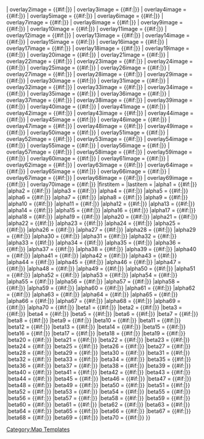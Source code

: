 <includeonly>{{overlay/main
| image        = {{{image|}}}
| width        = {{{width}}}
| height       = {{{height}}}
| columns      = {{{columns}}}
| grid         = {{{grid}}}
| legendbox    = {{{legendbox}}}
| float        = {{{float}}}
| overlay      = {{{overlay}}}
| border       = {{{border}}}<!--

Collapsible Table -->
| collapsible = {{{collapsible|}}}<!--

Highlight Item -->
| highlight = {{{highlight|0}}}<!--

Category Name -->
| categoryName = {{{categoryName|0}}}<!--

Add Header -->
| addHeader     = {{{addHeader|0}}}
| headerText    = {{{headerText|Location}}}
| headerStyle   = {{{headerStyle|}}}<!--

Margins -->
| marginTop     = {{{marginTop|}}}
| marginBottom  = {{{marginBottom|}}}
| marginLeft    = {{{marginLeft|}}}
| marginRight   = {{{marginRight|}}}<!--

Crop -->
| crop          = {{{crop|0}}}
| cropbSize     = {{{cropbSize|}}}
| cropcWidth    = {{{cropcWidth|}}}
| cropcHeight   = {{{cropcHeight|}}}
| cropoTop      = {{{cropoTop|}}}
| cropoLeft     = {{{cropoLeft|}}}
| cropLocation  = {{{cropLocation|}}}<!--

Overlay Table Header -->
| overlayHeaderText = {{{overlayHeaderText|}}}
| overlayHeaderTextLink = {{{overlayHeaderTextLink|}}}
| overlayNoHeader = {{{overlayNoHeader|0}}}<!--

Overlay Template Name -->
| overlayTemplateName = {{{overlayTemplateName|}}}<!--

legend title 1 to title 6  -->
| legend1title  = {{{legend1title|}}}
| legend2title  = {{{legend2title|}}}
| legend3title  = {{{legend3title|}}}
| legend4title  = {{{legend4title|}}}
| legend5title  = {{{legend5title|}}}
| legend6title  = {{{legend6title|}}}<!--
legend start 1 to start 6  -->
| legend1start  = {{{legend1start|}}}
| legend2start  = {{{legend2start|}}}
| legend3start  = {{{legend3start|}}}
| legend4start  = {{{legend4start|}}}
| legend5start  = {{{legend5start|}}}
| legend6start  = {{{legend6start|}}}<!--
legend end 1 to end 6  -->
| legend1end  = {{{legend1end|}}}
| legend2end  = {{{legend2end|}}}
| legend3end  = {{{legend3end|}}}
| legend4end  = {{{legend4end|}}}
| legend5end  = {{{legend5end|}}}
| legend6end  = {{{legend6end|}}}<!--

image widths  -->
| overlay1popupimagewidth = {{{overlay1popupimagewidth|}}}
| overlay2popupimagewidth = {{{overlay2popupimagewidth|}}}
| overlay3popupimagewidth = {{{overlay3popupimagewidth|}}}
| overlay4popupimagewidth = {{{overlay4popupimagewidth|}}}
| overlay5popupimagewidth = {{{overlay5popupimagewidth|}}}
| overlay6popupimagewidth = {{{overlay6popupimagewidth|}}}
| overlay7popupimagewidth = {{{overlay7popupimagewidth|}}}
| overlay8popupimagewidth = {{{overlay8popupimagewidth|}}}
| overlay9popupimagewidth = {{{overlay9popupimagewidth|}}}
| overlay10popupimagewidth = {{{overlay10popupimagewidth|}}}
| overlay11popupimagewidth = {{{overlay11popupimagewidth|}}}
| overlay12popupimagewidth = {{{overlay12popupimagewidth|}}}
| overlay13popupimagewidth = {{{overlay13popupimagewidth|}}}
| overlay14popupimagewidth = {{{overlay14popupimagewidth|}}}
| overlay15popupimagewidth = {{{overlay15popupimagewidth|}}}
| overlay16popupimagewidth = {{{overlay16popupimagewidth|}}}
| overlay17popupimagewidth = {{{overlay17popupimagewidth|}}}
| overlay18popupimagewidth = {{{overlay18popupimagewidth|}}}
| overlay19popupimagewidth = {{{overlay19popupimagewidth|}}}
| overlay20popupimagewidth = {{{overlay20popupimagewidth|}}}
| overlay21popupimagewidth = {{{overlay21popupimagewidth|}}}
| overlay22popupimagewidth = {{{overlay22popupimagewidth|}}}
| overlay23popupimagewidth = {{{overlay23popupimagewidth|}}}
| overlay24popupimagewidth = {{{overlay24popupimagewidth|}}}
| overlay25popupimagewidth = {{{overlay25popupimagewidth|}}}
| overlay26popupimagewidth = {{{overlay26popupimagewidth|}}}
| overlay27popupimagewidth = {{{overlay27popupimagewidth|}}}
| overlay28popupimagewidth = {{{overlay28popupimagewidth|}}}
| overlay29popupimagewidth = {{{overlay29popupimagewidth|}}}
| overlay30popupimagewidth = {{{overlay30popupimagewidth|}}}
| overlay31popupimagewidth = {{{overlay31popupimagewidth|}}}
| overlay32popupimagewidth = {{{overlay32popupimagewidth|}}}
| overlay33popupimagewidth = {{{overlay33popupimagewidth|}}}
| overlay34popupimagewidth = {{{overlay34popupimagewidth|}}}
| overlay35popupimagewidth = {{{overlay35popupimagewidth|}}}
| overlay36popupimagewidth = {{{overlay36popupimagewidth|}}}
| overlay37popupimagewidth = {{{overlay37popupimagewidth|}}}
| overlay38popupimagewidth = {{{overlay38popupimagewidth|}}}
| overlay39popupimagewidth = {{{overlay39popupimagewidth|}}}
| overlay40popupimagewidth = {{{overlay40popupimagewidth|}}}
| overlay41popupimagewidth = {{{overlay41popupimagewidth|}}}
| overlay42popupimagewidth = {{{overlay42popupimagewidth|}}}
| overlay43popupimagewidth = {{{overlay43popupimagewidth|}}}
| overlay44popupimagewidth = {{{overlay44popupimagewidth|}}}
| overlay45popupimagewidth = {{{overlay45popupimagewidth|}}}
| overlay46popupimagewidth = {{{overlay46popupimagewidth|}}}
| overlay47popupimagewidth = {{{overlay47popupimagewidth|}}}
| overlay48popupimagewidth = {{{overlay48popupimagewidth|}}}
| overlay49popupimagewidth = {{{overlay49popupimagewidth|}}}
| overlay50popupimagewidth = {{{overlay50popupimagewidth|}}}
| overlay51popupimagewidth = {{{overlay51popupimagewidth|}}}
| overlay52popupimagewidth = {{{overlay52popupimagewidth|}}}
| overlay53popupimagewidth = {{{overlay53popupimagewidth|}}}
| overlay54popupimagewidth = {{{overlay54popupimagewidth|}}}
| overlay55popupimagewidth = {{{overlay55popupimagewidth|}}}
| overlay56popupimagewidth = {{{overlay56popupimagewidth|}}}
| overlay57popupimagewidth = {{{overlay57popupimagewidth|}}}
| overlay58popupimagewidth = {{{overlay58popupimagewidth|}}}
| overlay59popupimagewidth = {{{overlay59popupimagewidth|}}}
| overlay60popupimagewidth = {{{overlay60popupimagewidth|}}}
| overlay61popupimagewidth = {{{overlay61popupimagewidth|}}}
| overlay62popupimagewidth = {{{overlay62popupimagewidth|}}}
| overlay63popupimagewidth = {{{overlay63popupimagewidth|}}}
| overlay64popupimagewidth = {{{overlay64popupimagewidth|}}}
| overlay65popupimagewidth = {{{overlay65popupimagewidth|}}}
| overlay66popupimagewidth = {{{overlay66popupimagewidth|}}}
| overlay67popupimagewidth = {{{overlay67popupimagewidth|}}}
| overlay68popupimagewidth = {{{overlay68popupimagewidth|}}}
| overlay69popupimagewidth = {{{overlay69popupimagewidth|}}}
| overlay70popupimagewidth = {{{overlay70popupimagewidth|}}}<!--

Distance from left 1 to left 30 for first overlays  -->
| overlay1left1  = {{{overlay1left1|}}}
| overlay2left1  = {{{overlay2left1|}}}
| overlay3left1  = {{{overlay3left1|}}}
| overlay4left1  = {{{overlay4left1|}}}
| overlay5left1  = {{{overlay5left1|}}}
| overlay6left1  = {{{overlay6left1|}}}
| overlay7left1  = {{{overlay7left1|}}}
| overlay8left1  = {{{overlay8left1|}}}
| overlay9left1  = {{{overlay9left1|}}}
| overlay10left1 = {{{overlay10left1|}}}
| overlay11left1 = {{{overlay11left1|}}}
| overlay12left1 = {{{overlay12left1|}}}
| overlay13left1 = {{{overlay13left1|}}}
| overlay14left1 = {{{overlay14left1|}}}
| overlay15left1 = {{{overlay15left1|}}}
| overlay16left1 = {{{overlay16left1|}}}
| overlay17left1 = {{{overlay17left1|}}}
| overlay18left1 = {{{overlay18left1|}}}
| overlay19left1 = {{{overlay19left1|}}}
| overlay20left1 = {{{overlay20left1|}}}
| overlay21left1 = {{{overlay21left1|}}}
| overlay22left1 = {{{overlay22left1|}}}
| overlay23left1 = {{{overlay23left1|}}}
| overlay24left1 = {{{overlay24left1|}}}
| overlay25left1 = {{{overlay25left1|}}}
| overlay26left1 = {{{overlay26left1|}}}
| overlay27left1 = {{{overlay27left1|}}}
| overlay28left1 = {{{overlay28left1|}}}
| overlay29left1 = {{{overlay29left1|}}}
| overlay30left1 = {{{overlay30left1|}}}
| overlay31left1 = {{{overlay31left1|}}}
| overlay32left1 = {{{overlay32left1|}}}
| overlay33left1 = {{{overlay33left1|}}}
| overlay34left1 = {{{overlay34left1|}}}
| overlay35left1 = {{{overlay35left1|}}}
| overlay36left1 = {{{overlay36left1|}}}
| overlay37left1 = {{{overlay37left1|}}}
| overlay38left1 = {{{overlay38left1|}}}
| overlay39left1 = {{{overlay39left1|}}}
| overlay40left1 = {{{overlay40left1|}}}
| overlay41left1 = {{{overlay41left1|}}}
| overlay42left1 = {{{overlay42left1|}}}
| overlay43left1 = {{{overlay43left1|}}}
| overlay44left1 = {{{overlay44left1|}}}
| overlay45left1 = {{{overlay45left1|}}}
| overlay46left1 = {{{overlay46left1|}}}
| overlay47left1 = {{{overlay47left1|}}}
| overlay48left1 = {{{overlay48left1|}}}
| overlay49left1 = {{{overlay49left1|}}}
| overlay50left1 = {{{overlay50left1|}}}
| overlay51left1 = {{{overlay51left1|}}}
| overlay52left1 = {{{overlay52left1|}}}
| overlay53left1 = {{{overlay53left1|}}}
| overlay54left1 = {{{overlay54left1|}}}
| overlay55left1 = {{{overlay55left1|}}}
| overlay56left1 = {{{overlay56left1|}}}
| overlay57left1 = {{{overlay57left1|}}}
| overlay58left1 = {{{overlay58left1|}}}
| overlay59left1 = {{{overlay59left1|}}}
| overlay60left1 = {{{overlay60left1|}}}
| overlay61left1 = {{{overlay61left1|}}}
| overlay62left1 = {{{overlay62left1|}}}
| overlay63left1 = {{{overlay63left1|}}}
| overlay64left1 = {{{overlay64left1|}}}
| overlay65left1 = {{{overlay65left1|}}}
| overlay66left1 = {{{overlay66left1|}}}
| overlay67left1 = {{{overlay67left1|}}}
| overlay68left1 = {{{overlay68left1|}}}
| overlay69left1 = {{{overlay69left1|}}}
| overlay70left1 = {{{overlay70left1|}}}<!--

Distance from left 1 to left 30 for second overlays  -->
| overlay1left2  = {{{overlay1left2|}}}
| overlay2left2  = {{{overlay2left2|}}}
| overlay3left2  = {{{overlay3left2|}}}
| overlay4left2  = {{{overlay4left2|}}}
| overlay5left2  = {{{overlay5left2|}}}
| overlay6left2  = {{{overlay6left2|}}}
| overlay7left2  = {{{overlay7left2|}}}
| overlay8left2  = {{{overlay8left2|}}}
| overlay9left2  = {{{overlay9left2|}}}
| overlay10left2 = {{{overlay10left2|}}}
| overlay11left2 = {{{overlay11left2|}}}
| overlay12left2 = {{{overlay12left2|}}}
| overlay13left2 = {{{overlay13left2|}}}
| overlay14left2 = {{{overlay14left2|}}}
| overlay15left2 = {{{overlay15left2|}}}
| overlay16left2 = {{{overlay16left2|}}}
| overlay17left2 = {{{overlay17left2|}}}
| overlay18left2 = {{{overlay18left2|}}}
| overlay19left2 = {{{overlay19left2|}}}
| overlay20left2 = {{{overlay20left2|}}}
| overlay21left2 = {{{overlay21left2|}}}
| overlay22left2 = {{{overlay22left2|}}}
| overlay23left2 = {{{overlay23left2|}}}
| overlay24left2 = {{{overlay24left2|}}}
| overlay25left2 = {{{overlay25left2|}}}
| overlay26left2 = {{{overlay26left2|}}}
| overlay27left2 = {{{overlay27left2|}}}
| overlay28left2 = {{{overlay28left2|}}}
| overlay29left2 = {{{overlay29left2|}}}
| overlay30left2 = {{{overlay30left2|}}}
| overlay31left2 = {{{overlay31left2|}}}
| overlay32left2 = {{{overlay32left2|}}}
| overlay33left2 = {{{overlay33left2|}}}
| overlay34left2 = {{{overlay34left2|}}}
| overlay35left2 = {{{overlay35left2|}}}
| overlay36left2 = {{{overlay36left2|}}}
| overlay37left2 = {{{overlay37left2|}}}
| overlay38left2 = {{{overlay38left2|}}}
| overlay39left2 = {{{overlay39left2|}}}
| overlay40left2 = {{{overlay40left2|}}}
| overlay41left2 = {{{overlay41left2|}}}
| overlay42left2 = {{{overlay42left2|}}}
| overlay43left2 = {{{overlay43left2|}}}
| overlay44left2 = {{{overlay44left2|}}}
| overlay45left2 = {{{overlay45left2|}}}
| overlay46left2 = {{{overlay46left2|}}}
| overlay47left2 = {{{overlay47left2|}}}
| overlay48left2 = {{{overlay48left2|}}}
| overlay49left2 = {{{overlay49left2|}}}
| overlay50left2 = {{{overlay50left2|}}}
| overlay50left2 = {{{overlay50left2|}}}
| overlay51left2 = {{{overlay51left2|}}}
| overlay52left2 = {{{overlay52left2|}}}
| overlay53left2 = {{{overlay53left2|}}}
| overlay54left2 = {{{overlay54left2|}}}
| overlay55left2 = {{{overlay55left2|}}}
| overlay56left2 = {{{overlay56left2|}}}
| overlay57left2 = {{{overlay57left2|}}}
| overlay58left2 = {{{overlay58left2|}}}
| overlay59left2 = {{{overlay59left2|}}}
| overlay60left2 = {{{overlay60left2|}}}<!--

Distance from top 1 to top 30 for first overlays  -->
| overlay1top1  = {{{overlay1top1|}}}
| overlay2top1  = {{{overlay2top1|}}}
| overlay3top1  = {{{overlay3top1|}}}
| overlay4top1  = {{{overlay4top1|}}}
| overlay5top1  = {{{overlay5top1|}}}
| overlay6top1  = {{{overlay6top1|}}}
| overlay7top1  = {{{overlay7top1|}}}
| overlay8top1  = {{{overlay8top1|}}}
| overlay9top1  = {{{overlay9top1|}}}
| overlay10top1 = {{{overlay10top1|}}}
| overlay11top1 = {{{overlay11top1|}}}
| overlay12top1 = {{{overlay12top1|}}}
| overlay13top1 = {{{overlay13top1|}}}
| overlay14top1 = {{{overlay14top1|}}}
| overlay15top1 = {{{overlay15top1|}}}
| overlay16top1 = {{{overlay16top1|}}}
| overlay17top1 = {{{overlay17top1|}}}
| overlay18top1 = {{{overlay18top1|}}}
| overlay19top1 = {{{overlay19top1|}}}
| overlay20top1 = {{{overlay20top1|}}}
| overlay21top1 = {{{overlay21top1|}}}
| overlay22top1 = {{{overlay22top1|}}}
| overlay23top1 = {{{overlay23top1|}}}
| overlay24top1 = {{{overlay24top1|}}}
| overlay25top1 = {{{overlay25top1|}}}
| overlay26top1 = {{{overlay26top1|}}}
| overlay27top1 = {{{overlay27top1|}}}
| overlay28top1 = {{{overlay28top1|}}}
| overlay29top1 = {{{overlay29top1|}}}
| overlay30top1 = {{{overlay30top1|}}}
| overlay31top1 = {{{overlay31top1|}}}
| overlay32top1 = {{{overlay32top1|}}}
| overlay33top1 = {{{overlay33top1|}}}
| overlay34top1 = {{{overlay34top1|}}}
| overlay35top1 = {{{overlay35top1|}}}
| overlay36top1 = {{{overlay36top1|}}}
| overlay37top1 = {{{overlay37top1|}}}
| overlay38top1 = {{{overlay38top1|}}}
| overlay39top1 = {{{overlay39top1|}}}
| overlay40top1 = {{{overlay40top1|}}}
| overlay41top1 = {{{overlay41top1|}}}
| overlay42top1 = {{{overlay42top1|}}}
| overlay43top1 = {{{overlay43top1|}}}
| overlay44top1 = {{{overlay44top1|}}}
| overlay45top1 = {{{overlay45top1|}}}
| overlay46top1 = {{{overlay46top1|}}}
| overlay47top1 = {{{overlay47top1|}}}
| overlay48top1 = {{{overlay48top1|}}}
| overlay49top1 = {{{overlay49top1|}}}
| overlay50top1 = {{{overlay50top1|}}}
| overlay51top1 = {{{overlay51top1|}}}
| overlay52top1 = {{{overlay52top1|}}}
| overlay53top1 = {{{overlay53top1|}}}
| overlay54top1 = {{{overlay54top1|}}}
| overlay55top1 = {{{overlay55top1|}}}
| overlay56top1 = {{{overlay56top1|}}}
| overlay57top1 = {{{overlay57top1|}}}
| overlay58top1 = {{{overlay58top1|}}}
| overlay59top1 = {{{overlay59top1|}}}
| overlay60top1 = {{{overlay60top1|}}}
| overlay61top1 = {{{overlay61top1|}}}
| overlay62top1 = {{{overlay62top1|}}}
| overlay63top1 = {{{overlay63top1|}}}
| overlay64top1 = {{{overlay64top1|}}}
| overlay65top1 = {{{overlay65top1|}}}
| overlay66top1 = {{{overlay66top1|}}}
| overlay67top1 = {{{overlay67top1|}}}
| overlay68top1 = {{{overlay68top1|}}}
| overlay69top1 = {{{overlay69top1|}}}
| overlay70top1 = {{{overlay70top1|}}}<!--

Distance from top 1 to top 30 for second overlays  -->
| overlay1top2  = {{{overlay1top2|}}}
| overlay2top2  = {{{overlay2top2|}}}
| overlay3top2  = {{{overlay3top2|}}}
| overlay4top2  = {{{overlay4top2|}}}
| overlay5top2  = {{{overlay5top2|}}}
| overlay6top2  = {{{overlay6top2|}}}
| overlay7top2  = {{{overlay7top2|}}}
| overlay8top2  = {{{overlay8top2|}}}
| overlay9top2  = {{{overlay9top2|}}}
| overlay10top2 = {{{overlay10top2|}}}
| overlay11top2 = {{{overlay11top2|}}}
| overlay12top2 = {{{overlay12top2|}}}
| overlay13top2 = {{{overlay13top2|}}}
| overlay14top2 = {{{overlay14top2|}}}
| overlay15top2 = {{{overlay15top2|}}}
| overlay16top2 = {{{overlay16top2|}}}
| overlay17top2 = {{{overlay17top2|}}}
| overlay18top2 = {{{overlay18top2|}}}
| overlay19top2 = {{{overlay19top2|}}}
| overlay20top2 = {{{overlay20top2|}}}
| overlay21top2 = {{{overlay21top2|}}}
| overlay22top2 = {{{overlay22top2|}}}
| overlay23top2 = {{{overlay23top2|}}}
| overlay24top2 = {{{overlay24top2|}}}
| overlay25top2 = {{{overlay25top2|}}}
| overlay26top2 = {{{overlay26top2|}}}
| overlay27top2 = {{{overlay27top2|}}}
| overlay28top2 = {{{overlay28top2|}}}
| overlay29top2 = {{{overlay29top2|}}}
| overlay30top2 = {{{overlay30top2|}}}
| overlay31top2 = {{{overlay31top2|}}}
| overlay32top2 = {{{overlay32top2|}}}
| overlay33top2 = {{{overlay33top2|}}}
| overlay34top2 = {{{overlay34top2|}}}
| overlay35top2 = {{{overlay35top2|}}}
| overlay36top2 = {{{overlay36top2|}}}
| overlay37top2 = {{{overlay37top2|}}}
| overlay38top2 = {{{overlay38top2|}}}
| overlay39top2 = {{{overlay39top2|}}}
| overlay40top2 = {{{overlay40top2|}}}
| overlay41top2 = {{{overlay41top2|}}}
| overlay42top2 = {{{overlay42top2|}}}
| overlay43top2 = {{{overlay43top2|}}}
| overlay44top2 = {{{overlay44top2|}}}
| overlay45top2 = {{{overlay45top2|}}}
| overlay46top2 = {{{overlay46top2|}}}
| overlay47top2 = {{{overlay47top2|}}}
| overlay48top2 = {{{overlay48top2|}}}
| overlay49top2 = {{{overlay49top2|}}}
| overlay50top2 = {{{overlay50top2|}}}<!--

Linked image 1 to linked image 50  -->
| overlay1image  = {{#if:{{{overlay1|}}}|{{overlay/Image  |1|{{{overlay1link|}}}|{{{overlay1form}}}|{{{overlay1colour}}}|{{{overlay1tip}}}|{{{popupPrefix|}}}|{{{overlay1popupimage}}}|{{{overlay1popupimagewidth|}}}|{{{overlay1popupimageheight|}}}|{{{overlay1|}}}}}}}
| overlay2image  = {{#if:{{{overlay2|}}}|{{overlay/Image  |2|{{{overlay2link|}}}|{{{overlay2form}}}|{{{overlay2colour}}}|{{{overlay2tip}}}|{{{popupPrefix|}}}|{{{overlay2popupimage}}}|{{{overlay2popupimagewidth|}}}|{{{overlay2popupimageheight|}}}|{{{overlay2|}}}}}}}
| overlay3image  = {{#if:{{{overlay3|}}}|{{overlay/Image  |3|{{{overlay3link|}}}|{{{overlay3form}}}|{{{overlay3colour}}}|{{{overlay3tip}}}|{{{popupPrefix|}}}|{{{overlay3popupimage}}}|{{{overlay3popupimagewidth|}}}|{{{overlay3popupimageheight|}}}|{{{overlay3|}}}}}}}
| overlay4image  = {{#if:{{{overlay4|}}}|{{overlay/Image  |4|{{{overlay4link|}}}|{{{overlay4form}}}|{{{overlay4colour}}}|{{{overlay4tip}}}|{{{popupPrefix|}}}|{{{overlay4popupimage}}}|{{{overlay4popupimagewidth|}}}|{{{overlay4popupimageheight|}}}|{{{overlay4|}}}}}}}
| overlay5image  = {{#if:{{{overlay5|}}}|{{overlay/Image  |5|{{{overlay5link|}}}|{{{overlay5form}}}|{{{overlay5colour}}}|{{{overlay5tip}}}|{{{popupPrefix|}}}|{{{overlay5popupimage}}}|{{{overlay5popupimagewidth|}}}|{{{overlay5popupimageheight|}}}|{{{overlay5|}}}}}}}
| overlay6image  = {{#if:{{{overlay6|}}}|{{overlay/Image  |6|{{{overlay6link|}}}|{{{overlay6form}}}|{{{overlay6colour}}}|{{{overlay6tip}}}|{{{popupPrefix|}}}|{{{overlay6popupimage}}}|{{{overlay6popupimagewidth|}}}|{{{overlay6popupimageheight|}}}|{{{overlay6|}}}}}}}
| overlay7image  = {{#if:{{{overlay7|}}}|{{overlay/Image  |7|{{{overlay7link|}}}|{{{overlay7form}}}|{{{overlay7colour}}}|{{{overlay7tip}}}|{{{popupPrefix|}}}|{{{overlay7popupimage}}}|{{{overlay7popupimagewidth|}}}|{{{overlay7popupimageheight|}}}|{{{overlay7|}}}}}}}
| overlay8image  = {{#if:{{{overlay8|}}}|{{overlay/Image  |8|{{{overlay8link|}}}|{{{overlay8form}}}|{{{overlay8colour}}}|{{{overlay8tip}}}|{{{popupPrefix|}}}|{{{overlay8popupimage}}}|{{{overlay8popupimagewidth|}}}|{{{overlay8popupimageheight|}}}|{{{overlay8|}}}}}}}
| overlay9image  = {{#if:{{{overlay9|}}}|{{overlay/Image  |9|{{{overlay9link|}}}|{{{overlay9form}}}|{{{overlay9colour}}}|{{{overlay9tip}}}|{{{popupPrefix|}}}|{{{overlay9popupimage}}}|{{{overlay9popupimagewidth|}}}|{{{overlay9popupimageheight|}}}|{{{overlay9|}}}}}}}
| overlay10image = {{#if:{{{overlay10|}}}|{{overlay/Image |10|{{{overlay10link|}}}|{{{overlay10form}}}|{{{overlay10colour}}}|{{{overlay10tip}}}|{{{popupPrefix|}}}|{{{overlay10popupimage}}}|{{{overlay10popupimagewidth|}}}|{{{overlay10popupimageheight|}}}|{{{overlay10|}}}}}}}
| overlay11image = {{#if:{{{overlay11|}}}|{{overlay/Image |11|{{{overlay11link|}}}|{{{overlay11form}}}|{{{overlay11colour}}}|{{{overlay11tip}}}|{{{popupPrefix|}}}|{{{overlay11popupimage}}}|{{{overlay11popupimagewidth|}}}|{{{overlay11popupimageheight|}}}|{{{overlay11|}}}}}}}
| overlay12image = {{#if:{{{overlay12|}}}|{{overlay/Image |12|{{{overlay12link|}}}|{{{overlay12form}}}|{{{overlay12colour}}}|{{{overlay12tip}}}|{{{popupPrefix|}}}|{{{overlay12popupimage}}}|{{{overlay12popupimagewidth|}}}|{{{overlay12popupimageheight|}}}|{{{overlay12|}}}}}}}
| overlay13image = {{#if:{{{overlay13|}}}|{{overlay/Image |13|{{{overlay13link|}}}|{{{overlay13form}}}|{{{overlay13colour}}}|{{{overlay13tip}}}|{{{popupPrefix|}}}|{{{overlay13popupimage}}}|{{{overlay13popupimagewidth|}}}|{{{overlay13popupimageheight|}}}|{{{overlay13|}}}}}}}
| overlay14image = {{#if:{{{overlay14|}}}|{{overlay/Image |14|{{{overlay14link|}}}|{{{overlay14form}}}|{{{overlay14colour}}}|{{{overlay14tip}}}|{{{popupPrefix|}}}|{{{overlay14popupimage}}}|{{{overlay14popupimagewidth|}}}|{{{overlay14popupimageheight|}}}|{{{overlay14|}}}}}}}
| overlay15image = {{#if:{{{overlay15|}}}|{{overlay/Image |15|{{{overlay15link|}}}|{{{overlay15form}}}|{{{overlay15colour}}}|{{{overlay15tip}}}|{{{popupPrefix|}}}|{{{overlay15popupimage}}}|{{{overlay15popupimagewidth|}}}|{{{overlay15popupimageheight|}}}|{{{overlay15|}}}}}}}
| overlay16image = {{#if:{{{overlay16|}}}|{{overlay/Image |16|{{{overlay16link|}}}|{{{overlay16form}}}|{{{overlay16colour}}}|{{{overlay16tip}}}|{{{popupPrefix|}}}|{{{overlay16popupimage}}}|{{{overlay16popupimagewidth|}}}|{{{overlay16popupimageheight|}}}|{{{overlay16|}}}}}}}
| overlay17image = {{#if:{{{overlay17|}}}|{{overlay/Image |17|{{{overlay17link|}}}|{{{overlay17form}}}|{{{overlay17colour}}}|{{{overlay17tip}}}|{{{popupPrefix|}}}|{{{overlay17popupimage}}}|{{{overlay17popupimagewidth|}}}|{{{overlay17popupimageheight|}}}|{{{overlay17|}}}}}}}
| overlay18image = {{#if:{{{overlay18|}}}|{{overlay/Image |18|{{{overlay18link|}}}|{{{overlay18form}}}|{{{overlay18colour}}}|{{{overlay18tip}}}|{{{popupPrefix|}}}|{{{overlay18popupimage}}}|{{{overlay18popupimagewidth|}}}|{{{overlay18popupimageheight|}}}|{{{overlay18|}}}}}}}
| overlay19image = {{#if:{{{overlay19|}}}|{{overlay/Image |19|{{{overlay19link|}}}|{{{overlay19form}}}|{{{overlay19colour}}}|{{{overlay19tip}}}|{{{popupPrefix|}}}|{{{overlay19popupimage}}}|{{{overlay19popupimagewidth|}}}|{{{overlay19popupimageheight|}}}|{{{overlay19|}}}}}}}
| overlay20image = {{#if:{{{overlay20|}}}|{{overlay/Image |20|{{{overlay20link|}}}|{{{overlay20form}}}|{{{overlay20colour}}}|{{{overlay20tip}}}|{{{popupPrefix|}}}|{{{overlay20popupimage}}}|{{{overlay20popupimagewidth|}}}|{{{overlay20popupimageheight|}}}|{{{overlay20|}}}}}}}
| overlay21image = {{#if:{{{overlay21|}}}|{{overlay/Image |21|{{{overlay21link|}}}|{{{overlay21form}}}|{{{overlay21colour}}}|{{{overlay21tip}}}|{{{popupPrefix|}}}|{{{overlay21popupimage}}}|{{{overlay21popupimagewidth|}}}|{{{overlay21popupimageheight|}}}|{{{overlay21|}}}}}}}
| overlay22image = {{#if:{{{overlay22|}}}|{{overlay/Image |22|{{{overlay22link|}}}|{{{overlay22form}}}|{{{overlay22colour}}}|{{{overlay22tip}}}|{{{popupPrefix|}}}|{{{overlay22popupimage}}}|{{{overlay22popupimagewidth|}}}|{{{overlay22popupimageheight|}}}|{{{overlay22|}}}}}}}
| overlay23image = {{#if:{{{overlay23|}}}|{{overlay/Image |23|{{{overlay23link|}}}|{{{overlay23form}}}|{{{overlay23colour}}}|{{{overlay23tip}}}|{{{popupPrefix|}}}|{{{overlay23popupimage}}}|{{{overlay23popupimagewidth|}}}|{{{overlay23popupimageheight|}}}|{{{overlay23|}}}}}}}
| overlay24image = {{#if:{{{overlay24|}}}|{{overlay/Image |24|{{{overlay24link|}}}|{{{overlay24form}}}|{{{overlay24colour}}}|{{{overlay24tip}}}|{{{popupPrefix|}}}|{{{overlay24popupimage}}}|{{{overlay24popupimagewidth|}}}|{{{overlay24popupimageheight|}}}|{{{overlay24|}}}}}}}
| overlay25image = {{#if:{{{overlay25|}}}|{{overlay/Image |25|{{{overlay25link|}}}|{{{overlay25form}}}|{{{overlay25colour}}}|{{{overlay25tip}}}|{{{popupPrefix|}}}|{{{overlay25popupimage}}}|{{{overlay25popupimagewidth|}}}|{{{overlay25popupimageheight|}}}|{{{overlay25|}}}}}}}
| overlay26image = {{#if:{{{overlay26|}}}|{{overlay/Image |26|{{{overlay26link|}}}|{{{overlay26form}}}|{{{overlay26colour}}}|{{{overlay26tip}}}|{{{popupPrefix|}}}|{{{overlay26popupimage}}}|{{{overlay26popupimagewidth|}}}|{{{overlay26popupimageheight|}}}|{{{overlay26|}}}}}}}
| overlay27image = {{#if:{{{overlay27|}}}|{{overlay/Image |27|{{{overlay27link|}}}|{{{overlay27form}}}|{{{overlay27colour}}}|{{{overlay27tip}}}|{{{popupPrefix|}}}|{{{overlay27popupimage}}}|{{{overlay27popupimagewidth|}}}|{{{overlay27popupimageheight|}}}|{{{overlay27|}}}}}}}
| overlay28image = {{#if:{{{overlay28|}}}|{{overlay/Image |28|{{{overlay28link|}}}|{{{overlay28form}}}|{{{overlay28colour}}}|{{{overlay28tip}}}|{{{popupPrefix|}}}|{{{overlay28popupimage}}}|{{{overlay28popupimagewidth|}}}|{{{overlay28popupimageheight|}}}|{{{overlay28|}}}}}}}
| overlay29image = {{#if:{{{overlay29|}}}|{{overlay/Image |29|{{{overlay29link|}}}|{{{overlay29form}}}|{{{overlay29colour}}}|{{{overlay29tip}}}|{{{popupPrefix|}}}|{{{overlay29popupimage}}}|{{{overlay29popupimagewidth|}}}|{{{overlay29popupimageheight|}}}|{{{overlay29|}}}}}}}
| overlay30image = {{#if:{{{overlay30|}}}|{{overlay/Image |30|{{{overlay30link|}}}|{{{overlay30form}}}|{{{overlay30colour}}}|{{{overlay30tip}}}|{{{popupPrefix|}}}|{{{overlay30popupimage}}}|{{{overlay30popupimagewidth|}}}|{{{overlay30popupimageheight|}}}|{{{overlay30|}}}}}}}
| overlay31image = {{#if:{{{overlay31|}}}|{{overlay/Image |31|{{{overlay31link|}}}|{{{overlay31form}}}|{{{overlay31colour}}}|{{{overlay31tip}}}|{{{popupPrefix|}}}|{{{overlay31popupimage}}}|{{{overlay31popupimagewidth|}}}|{{{overlay31popupimageheight|}}}|{{{overlay31|}}}}}}}
| overlay32image = {{#if:{{{overlay32|}}}|{{overlay/Image |32|{{{overlay32link|}}}|{{{overlay32form}}}|{{{overlay32colour}}}|{{{overlay32tip}}}|{{{popupPrefix|}}}|{{{overlay32popupimage}}}|{{{overlay32popupimagewidth|}}}|{{{overlay32popupimageheight|}}}|{{{overlay32|}}}}}}}
| overlay33image = {{#if:{{{overlay33|}}}|{{overlay/Image |33|{{{overlay33link|}}}|{{{overlay33form}}}|{{{overlay33colour}}}|{{{overlay33tip}}}|{{{popupPrefix|}}}|{{{overlay33popupimage}}}|{{{overlay33popupimagewidth|}}}|{{{overlay33popupimageheight|}}}|{{{overlay33|}}}}}}}
| overlay34image = {{#if:{{{overlay34|}}}|{{overlay/Image |34|{{{overlay34link|}}}|{{{overlay34form}}}|{{{overlay34colour}}}|{{{overlay34tip}}}|{{{popupPrefix|}}}|{{{overlay34popupimage}}}|{{{overlay34popupimagewidth|}}}|{{{overlay34popupimageheight|}}}|{{{overlay34|}}}}}}}
| overlay35image = {{#if:{{{overlay35|}}}|{{overlay/Image |35|{{{overlay35link|}}}|{{{overlay35form}}}|{{{overlay35colour}}}|{{{overlay35tip}}}|{{{popupPrefix|}}}|{{{overlay35popupimage}}}|{{{overlay35popupimagewidth|}}}|{{{overlay35popupimageheight|}}}|{{{overlay35|}}}}}}}
| overlay36image = {{#if:{{{overlay36|}}}|{{overlay/Image |36|{{{overlay36link|}}}|{{{overlay36form}}}|{{{overlay36colour}}}|{{{overlay36tip}}}|{{{popupPrefix|}}}|{{{overlay36popupimage}}}|{{{overlay36popupimagewidth|}}}|{{{overlay36popupimageheight|}}}|{{{overlay36|}}}}}}}
| overlay37image = {{#if:{{{overlay37|}}}|{{overlay/Image |37|{{{overlay37link|}}}|{{{overlay37form}}}|{{{overlay37colour}}}|{{{overlay37tip}}}|{{{popupPrefix|}}}|{{{overlay37popupimage}}}|{{{overlay37popupimagewidth|}}}|{{{overlay37popupimageheight|}}}|{{{overlay37|}}}}}}}
| overlay38image = {{#if:{{{overlay38|}}}|{{overlay/Image |38|{{{overlay38link|}}}|{{{overlay38form}}}|{{{overlay38colour}}}|{{{overlay38tip}}}|{{{popupPrefix|}}}|{{{overlay38popupimage}}}|{{{overlay38popupimagewidth|}}}|{{{overlay38popupimageheight|}}}|{{{overlay38|}}}}}}}
| overlay39image = {{#if:{{{overlay39|}}}|{{overlay/Image |39|{{{overlay39link|}}}|{{{overlay39form}}}|{{{overlay39colour}}}|{{{overlay39tip}}}|{{{popupPrefix|}}}|{{{overlay39popupimage}}}|{{{overlay39popupimagewidth|}}}|{{{overlay39popupimageheight|}}}|{{{overlay39|}}}}}}}
| overlay40image = {{#if:{{{overlay40|}}}|{{overlay/Image |40|{{{overlay40link|}}}|{{{overlay40form}}}|{{{overlay40colour}}}|{{{overlay40tip}}}|{{{popupPrefix|}}}|{{{overlay40popupimage}}}|{{{overlay40popupimagewidth|}}}|{{{overlay40popupimageheight|}}}|{{{overlay40|}}}}}}}
| overlay41image = {{#if:{{{overlay41|}}}|{{overlay/Image |41|{{{overlay41link|}}}|{{{overlay41form}}}|{{{overlay41colour}}}|{{{overlay41tip}}}|{{{popupPrefix|}}}|{{{overlay41popupimage}}}|{{{overlay41popupimagewidth|}}}|{{{overlay41popupimageheight|}}}|{{{overlay41|}}}}}}}
| overlay42image = {{#if:{{{overlay42|}}}|{{overlay/Image |42|{{{overlay42link|}}}|{{{overlay42form}}}|{{{overlay42colour}}}|{{{overlay42tip}}}|{{{popupPrefix|}}}|{{{overlay42popupimage}}}|{{{overlay42popupimagewidth|}}}|{{{overlay42popupimageheight|}}}|{{{overlay42|}}}}}}}
| overlay43image = {{#if:{{{overlay43|}}}|{{overlay/Image |43|{{{overlay43link|}}}|{{{overlay43form}}}|{{{overlay43colour}}}|{{{overlay43tip}}}|{{{popupPrefix|}}}|{{{overlay43popupimage}}}|{{{overlay43popupimagewidth|}}}|{{{overlay43popupimageheight|}}}|{{{overlay43|}}}}}}}
| overlay44image = {{#if:{{{overlay44|}}}|{{overlay/Image |44|{{{overlay44link|}}}|{{{overlay44form}}}|{{{overlay44colour}}}|{{{overlay44tip}}}|{{{popupPrefix|}}}|{{{overlay44popupimage}}}|{{{overlay44popupimagewidth|}}}|{{{overlay44popupimageheight|}}}|{{{overlay44|}}}}}}}
| overlay45image = {{#if:{{{overlay45|}}}|{{overlay/Image |45|{{{overlay45link|}}}|{{{overlay45form}}}|{{{overlay45colour}}}|{{{overlay45tip}}}|{{{popupPrefix|}}}|{{{overlay45popupimage}}}|{{{overlay45popupimagewidth|}}}|{{{overlay45popupimageheight|}}}|{{{overlay45|}}}}}}}
| overlay46image = {{#if:{{{overlay46|}}}|{{overlay/Image |46|{{{overlay46link|}}}|{{{overlay46form}}}|{{{overlay46colour}}}|{{{overlay46tip}}}|{{{popupPrefix|}}}|{{{overlay46popupimage}}}|{{{overlay46popupimagewidth|}}}|{{{overlay46popupimageheight|}}}|{{{overlay46|}}}}}}}
| overlay47image = {{#if:{{{overlay47|}}}|{{overlay/Image |47|{{{overlay47link|}}}|{{{overlay47form}}}|{{{overlay47colour}}}|{{{overlay47tip}}}|{{{popupPrefix|}}}|{{{overlay47popupimage}}}|{{{overlay47popupimagewidth|}}}|{{{overlay47popupimageheight|}}}|{{{overlay47|}}}}}}}
| overlay48image = {{#if:{{{overlay48|}}}|{{overlay/Image |48|{{{overlay48link|}}}|{{{overlay48form}}}|{{{overlay48colour}}}|{{{overlay48tip}}}|{{{popupPrefix|}}}|{{{overlay48popupimage}}}|{{{overlay48popupimagewidth|}}}|{{{overlay48popupimageheight|}}}|{{{overlay48|}}}}}}}
| overlay49image = {{#if:{{{overlay49|}}}|{{overlay/Image |49|{{{overlay49link|}}}|{{{overlay49form}}}|{{{overlay49colour}}}|{{{overlay49tip}}}|{{{popupPrefix|}}}|{{{overlay49popupimage}}}|{{{overlay49popupimagewidth|}}}|{{{overlay49popupimageheight|}}}|{{{overlay49|}}}}}}}
| overlay50image = {{#if:{{{overlay50|}}}|{{overlay/Image |50|{{{overlay50link|}}}|{{{overlay50form}}}|{{{overlay50colour}}}|{{{overlay50tip}}}|{{{popupPrefix|}}}|{{{overlay50popupimage}}}|{{{overlay50popupimagewidth|}}}|{{{overlay50popupimageheight|}}}|{{{overlay50|}}}}}}}
| overlay51image = {{#if:{{{overlay51|}}}|{{overlay/Image |51|{{{overlay51link|}}}|{{{overlay51form}}}|{{{overlay51colour}}}|{{{overlay51tip}}}|{{{popupPrefix|}}}|{{{overlay51popupimage}}}|{{{overlay51popupimagewidth|}}}|{{{overlay51popupimageheight|}}}|{{{overlay51|}}}}}}}
| overlay52image = {{#if:{{{overlay52|}}}|{{overlay/Image |52|{{{overlay52link|}}}|{{{overlay52form}}}|{{{overlay52colour}}}|{{{overlay52tip}}}|{{{popupPrefix|}}}|{{{overlay52popupimage}}}|{{{overlay52popupimagewidth|}}}|{{{overlay52popupimageheight|}}}|{{{overlay52|}}}}}}}
| overlay53image = {{#if:{{{overlay53|}}}|{{overlay/Image |53|{{{overlay53link|}}}|{{{overlay53form}}}|{{{overlay53colour}}}|{{{overlay53tip}}}|{{{popupPrefix|}}}|{{{overlay53popupimage}}}|{{{overlay53popupimagewidth|}}}|{{{overlay53popupimageheight|}}}|{{{overlay53|}}}}}}}
| overlay54image = {{#if:{{{overlay54|}}}|{{overlay/Image |54|{{{overlay54link|}}}|{{{overlay54form}}}|{{{overlay54colour}}}|{{{overlay54tip}}}|{{{popupPrefix|}}}|{{{overlay54popupimage}}}|{{{overlay54popupimagewidth|}}}|{{{overlay54popupimageheight|}}}|{{{overlay54|}}}}}}}
| overlay55image = {{#if:{{{overlay55|}}}|{{overlay/Image |55|{{{overlay55link|}}}|{{{overlay55form}}}|{{{overlay55colour}}}|{{{overlay55tip}}}|{{{popupPrefix|}}}|{{{overlay55popupimage}}}|{{{overlay55popupimagewidth|}}}|{{{overlay55popupimageheight|}}}|{{{overlay55|}}}}}}}
| overlay56image = {{#if:{{{overlay56|}}}|{{overlay/Image |56|{{{overlay56link|}}}|{{{overlay56form}}}|{{{overlay56colour}}}|{{{overlay56tip}}}|{{{popupPrefix|}}}|{{{overlay56popupimage}}}|{{{overlay56popupimagewidth|}}}|{{{overlay56popupimageheight|}}}|{{{overlay56|}}}}}}}
| overlay57image = {{#if:{{{overlay57|}}}|{{overlay/Image |57|{{{overlay57link|}}}|{{{overlay57form}}}|{{{overlay57colour}}}|{{{overlay57tip}}}|{{{popupPrefix|}}}|{{{overlay57popupimage}}}|{{{overlay57popupimagewidth|}}}|{{{overlay57popupimageheight|}}}|{{{overlay57|}}}}}}}
| overlay58image = {{#if:{{{overlay58|}}}|{{overlay/Image |58|{{{overlay58link|}}}|{{{overlay58form}}}|{{{overlay58colour}}}|{{{overlay58tip}}}|{{{popupPrefix|}}}|{{{overlay58popupimage}}}|{{{overlay58popupimagewidth|}}}|{{{overlay58popupimageheight|}}}|{{{overlay58|}}}}}}}
| overlay59image = {{#if:{{{overlay59|}}}|{{overlay/Image |59|{{{overlay59link|}}}|{{{overlay59form}}}|{{{overlay59colour}}}|{{{overlay59tip}}}|{{{popupPrefix|}}}|{{{overlay59popupimage}}}|{{{overlay59popupimagewidth|}}}|{{{overlay59popupimageheight|}}}|{{{overlay59|}}}}}}}
| overlay60image = {{#if:{{{overlay60|}}}|{{overlay/Image |60|{{{overlay60link|}}}|{{{overlay60form}}}|{{{overlay60colour}}}|{{{overlay60tip}}}|{{{popupPrefix|}}}|{{{overlay60popupimage}}}|{{{overlay60popupimagewidth|}}}|{{{overlay60popupimageheight|}}}|{{{overlay60|}}}}}}}
| overlay61image = {{#if:{{{overlay61|}}}|{{overlay/Image |61|{{{overlay61link|}}}|{{{overlay61form}}}|{{{overlay61colour}}}|{{{overlay61tip}}}|{{{popupPrefix|}}}|{{{overlay61popupimage}}}|{{{overlay61popupimagewidth|}}}|{{{overlay61popupimageheight|}}}|{{{overlay61|}}}}}}}
| overlay62image = {{#if:{{{overlay62|}}}|{{overlay/Image |62|{{{overlay62link|}}}|{{{overlay62form}}}|{{{overlay62colour}}}|{{{overlay62tip}}}|{{{popupPrefix|}}}|{{{overlay62popupimage}}}|{{{overlay62popupimagewidth|}}}|{{{overlay62popupimageheight|}}}|{{{overlay62|}}}}}}}
| overlay63image = {{#if:{{{overlay63|}}}|{{overlay/Image |63|{{{overlay63link|}}}|{{{overlay63form}}}|{{{overlay63colour}}}|{{{overlay63tip}}}|{{{popupPrefix|}}}|{{{overlay63popupimage}}}|{{{overlay63popupimagewidth|}}}|{{{overlay63popupimageheight|}}}|{{{overlay63|}}}}}}}
| overlay64image = {{#if:{{{overlay64|}}}|{{overlay/Image |64|{{{overlay64link|}}}|{{{overlay64form}}}|{{{overlay64colour}}}|{{{overlay64tip}}}|{{{popupPrefix|}}}|{{{overlay64popupimage}}}|{{{overlay64popupimagewidth|}}}|{{{overlay64popupimageheight|}}}|{{{overlay64|}}}}}}}
| overlay65image = {{#if:{{{overlay65|}}}|{{overlay/Image |65|{{{overlay65link|}}}|{{{overlay65form}}}|{{{overlay65colour}}}|{{{overlay65tip}}}|{{{popupPrefix|}}}|{{{overlay65popupimage}}}|{{{overlay65popupimagewidth|}}}|{{{overlay65popupimageheight|}}}|{{{overlay65|}}}}}}}
| overlay66image = {{#if:{{{overlay66|}}}|{{overlay/Image |66|{{{overlay66link|}}}|{{{overlay66form}}}|{{{overlay66colour}}}|{{{overlay66tip}}}|{{{popupPrefix|}}}|{{{overlay66popupimage}}}|{{{overlay66popupimagewidth|}}}|{{{overlay66popupimageheight|}}}|{{{overlay66|}}}}}}}
| overlay67image = {{#if:{{{overlay67|}}}|{{overlay/Image |67|{{{overlay67link|}}}|{{{overlay67form}}}|{{{overlay67colour}}}|{{{overlay67tip}}}|{{{popupPrefix|}}}|{{{overlay67popupimage}}}|{{{overlay67popupimagewidth|}}}|{{{overlay67popupimageheight|}}}|{{{overlay67|}}}}}}}
| overlay68image = {{#if:{{{overlay68|}}}|{{overlay/Image |68|{{{overlay68link|}}}|{{{overlay68form}}}|{{{overlay68colour}}}|{{{overlay68tip}}}|{{{popupPrefix|}}}|{{{overlay68popupimage}}}|{{{overlay68popupimagewidth|}}}|{{{overlay68popupimageheight|}}}|{{{overlay68|}}}}}}}
| overlay69image = {{#if:{{{overlay69|}}}|{{overlay/Image |69|{{{overlay69link|}}}|{{{overlay69form}}}|{{{overlay69colour}}}|{{{overlay69tip}}}|{{{popupPrefix|}}}|{{{overlay69popupimage}}}|{{{overlay69popupimagewidth|}}}|{{{overlay69popupimageheight|}}}|{{{overlay69|}}}}}}}
| overlay70image = {{#if:{{{overlay70|}}}|{{overlay/Image |70|{{{overlay70link|}}}|{{{overlay70form}}}|{{{overlay70colour}}}|{{{overlay70tip}}}|{{{popupPrefix|}}}|{{{overlay70popupimage}}}|{{{overlay70popupimagewidth|}}}|{{{overlay70popupimageheight|}}}|{{{overlay70|}}}}}}}<!--<!--

-->
|firstitem  = {{colevel/find first
|{{{overlay1|}}}
|{{{overlay2|}}}
|{{{overlay3|}}}
|{{{overlay4|}}}
|{{{overlay5|}}}
|{{{overlay6|}}}
|{{{overlay7|}}}
|{{{overlay8|}}}
|{{{overlay9|}}}
|{{{overlay10|}}}
|{{{overlay11|}}}
|{{{overlay12|}}}
|{{{overlay13|}}}
|{{{overlay14|}}}
|{{{overlay15|}}}
|{{{overlay16|}}}
|{{{overlay17|}}}
|{{{overlay18|}}}
|{{{overlay19|}}}
|{{{overlay20|}}}
|{{{overlay21|}}}
|{{{overlay22|}}}
|{{{overlay23|}}}
|{{{overlay24|}}}
|{{{overlay25|}}}
|{{{overlay26|}}}
|{{{overlay27|}}}
|{{{overlay28|}}}
|{{{overlay29|}}}
|{{{overlay30|}}}
|{{{overlay31|}}}
|{{{overlay32|}}}
|{{{overlay33|}}}
|{{{overlay34|}}}
|{{{overlay35|}}}
|{{{overlay36|}}}
|{{{overlay37|}}}
|{{{overlay38|}}}
|{{{overlay39|}}}
|{{{overlay40|}}}
|{{{overlay41|}}}
|{{{overlay42|}}}
|{{{overlay43|}}}
|{{{overlay44|}}}
|{{{overlay45|}}}
|{{{overlay46|}}}
|{{{overlay47|}}}
|{{{overlay48|}}}
|{{{overlay49|}}}
|{{{overlay50|}}}
|{{{overlay51|}}}
|{{{overlay52|}}}
|{{{overlay53|}}}
|{{{overlay54|}}}
|{{{overlay55|}}}
|{{{overlay56|}}}
|{{{overlay57|}}}
|{{{overlay58|}}}
|{{{overlay59|}}}
|{{{overlay60|}}}
|{{{overlay61|}}}
|{{{overlay62|}}}
|{{{overlay63|}}}
|{{{overlay64|}}}
|{{{overlay65|}}}
|{{{overlay66|}}}
|{{{overlay67|}}}
|{{{overlay68|}}}
|{{{overlay69|}}}
|{{{overlay70|}}}}}
|lastitem   = {{colevel/find last
|{{{overlay1|}}}
|{{{overlay2|}}}
|{{{overlay3|}}}
|{{{overlay4|}}}
|{{{overlay5|}}}
|{{{overlay6|}}}
|{{{overlay7|}}}
|{{{overlay8|}}}
|{{{overlay9|}}}
|{{{overlay10|}}}
|{{{overlay11|}}}
|{{{overlay12|}}}
|{{{overlay13|}}}
|{{{overlay14|}}}
|{{{overlay15|}}}
|{{{overlay16|}}}
|{{{overlay17|}}}
|{{{overlay18|}}}
|{{{overlay19|}}}
|{{{overlay20|}}}
|{{{overlay21|}}}
|{{{overlay22|}}}
|{{{overlay23|}}}
|{{{overlay24|}}}
|{{{overlay25|}}}
|{{{overlay26|}}}
|{{{overlay27|}}}
|{{{overlay28|}}}
|{{{overlay29|}}}
|{{{overlay30|}}}
|{{{overlay31|}}}
|{{{overlay32|}}}
|{{{overlay33|}}}
|{{{overlay34|}}}
|{{{overlay35|}}}
|{{{overlay36|}}}
|{{{overlay37|}}}
|{{{overlay38|}}}
|{{{overlay39|}}}
|{{{overlay40|}}}
|{{{overlay41|}}}
|{{{overlay42|}}}
|{{{overlay43|}}}
|{{{overlay44|}}}
|{{{overlay45|}}}
|{{{overlay46|}}}
|{{{overlay47|}}}
|{{{overlay48|}}}
|{{{overlay49|}}}
|{{{overlay50|}}}
|{{{overlay51|}}}
|{{{overlay52|}}}
|{{{overlay53|}}}
|{{{overlay54|}}}
|{{{overlay55|}}}
|{{{overlay56|}}}
|{{{overlay57|}}}
|{{{overlay58|}}}
|{{{overlay59|}}}
|{{{overlay60|}}}
|{{{overlay61|}}}
|{{{overlay62|}}}
|{{{overlay63|}}}
|{{{overlay64|}}}
|{{{overlay65|}}}
|{{{overlay66|}}}
|{{{overlay67|}}}
|{{{overlay68|}}}
|{{{overlay69|}}}
|{{{overlay70|}}}}}
<!--
|alpha1  = {{#if:{{{overlay1|}}}|{{#switch:{{{overlay1form}}}|color |colour = <span style="background-color:{{{overlay1colour}}};">&nbsp;&nbsp;</span>|text = <span style="color:{{{overlay1colour}}};">'''1'''</span>|popuppage = {{Popup|id={{{popupPrefix|}}}legendpopup1|hovertext=[[File:{{{overlay1popupimage}}}|link= |{{{defaultLegendIconSize|50}}}px]]|popup={{Popup/Wikipage|page={{{overlay1tip|}}}}}|nott=1|click=1|title=(Click To View)}}|popupajax = {{Popup|click=1|id={{{overlay1tip|}}}|hovertext=[[File:{{{overlay1popupimage|}}}|link= |{{{defaultLegendIconSize|50}}}px|(click me)]]|title=(Click To View)|popup={{{overlay1tip|}}}|ajax=1|nott=1}}|popup = {{Popup|id={{{popupPrefix|}}}legendpopup1|hovertext=[[File:{{{overlay1popupimage|}}}|link={{{overlay1link|}}}|{{{defaultLegendIconSize|50}}}px]]|popup={{{overlay1tip|}}}|link={{{overlay1link|}}}|nott=1}}| [[Image:1 white, {{{overlay1colour}}} rounded rectangle.svg|50x13px]]}}}}
|alpha2  = {{#if:{{{overlay2|}}}|{{#switch:{{{overlay2form}}}|color |colour = <span style="background-color:{{{overlay2colour}}};">&nbsp;&nbsp;</span>|text = <span style="color:{{{overlay2colour}}};">'''2'''</span>|popuppage = {{Popup|id={{{popupPrefix|}}}legendpopup2|hovertext=[[File:{{{overlay2popupimage}}}|link= |{{{defaultLegendIconSize|50}}}px]]|popup={{Popup/Wikipage|page={{{overlay2tip|}}}}}|nott=1|click=1|title=(Click To View)}}|popupajax = {{Popup|click=1|id={{{overlay2tip|}}}|hovertext=[[File:{{{overlay2popupimage|}}}|link= |{{{defaultLegendIconSize|50}}}px|(click me)]]|title=(Click To View)|popup={{{overlay2tip|}}}|ajax=1|nott=1}}|popup = {{Popup|id={{{popupPrefix|}}}legendpopup2|hovertext=[[File:{{{overlay2popupimage|}}}|link={{{overlay2link|}}}|{{{defaultLegendIconSize|50}}}px]]|popup={{{overlay2tip|}}}|link={{{overlay2link|}}}|nott=1}}| [[Image:2 white, {{{overlay2colour}}} rounded rectangle.svg|50x13px]]}}}}
|alpha3  = {{#if:{{{overlay3|}}}|{{#switch:{{{overlay3form}}}|color |colour = <span style="background-color:{{{overlay3colour}}};">&nbsp;&nbsp;</span>|text = <span style="color:{{{overlay3colour}}};">'''3'''</span>|popuppage = {{Popup|id={{{popupPrefix|}}}legendpopup3|hovertext=[[File:{{{overlay3popupimage}}}|link= |{{{defaultLegendIconSize|50}}}px]]|popup={{Popup/Wikipage|page={{{overlay3tip|}}}}}|nott=1|click=1|title=(Click To View)}}|popupajax = {{Popup|click=1|id={{{overlay3tip|}}}|hovertext=[[File:{{{overlay3popupimage|}}}|link= |{{{defaultLegendIconSize|50}}}px|(click me)]]|title=(Click To View)|popup={{{overlay3tip|}}}|ajax=1|nott=1}}|popup = {{Popup|id={{{popupPrefix|}}}legendpopup3|hovertext=[[File:{{{overlay3popupimage|}}}|link={{{overlay3link|}}}|{{{defaultLegendIconSize|50}}}px]]|popup={{{overlay3tip|}}}|link={{{overlay3link|}}}|nott=1}}| [[Image:3 white, {{{overlay3colour}}} rounded rectangle.svg|50x13px]]}}}}
|alpha4  = {{#if:{{{overlay4|}}}|{{#switch:{{{overlay4form}}}|color |colour = <span style="background-color:{{{overlay4colour}}};">&nbsp;&nbsp;</span>|text = <span style="color:{{{overlay4colour}}};">'''4'''</span>|popuppage = {{Popup|id={{{popupPrefix|}}}legendpopup4|hovertext=[[File:{{{overlay4popupimage}}}|link= |{{{defaultLegendIconSize|50}}}px]]|popup={{Popup/Wikipage|page={{{overlay4tip|}}}}}|nott=1|click=1|title=(Click To View)}}|popupajax = {{Popup|click=1|id={{{overlay4tip|}}}|hovertext=[[File:{{{overlay4popupimage|}}}|link= |{{{defaultLegendIconSize|50}}}px|(click me)]]|title=(Click To View)|popup={{{overlay4tip|}}}|ajax=1|nott=1}}|popup = {{Popup|id={{{popupPrefix|}}}legendpopup4|hovertext=[[File:{{{overlay4popupimage|}}}|link={{{overlay4link|}}}|{{{defaultLegendIconSize|50}}}px]]|popup={{{overlay4tip|}}}|link={{{overlay4link|}}}|nott=1}}| [[Image:4 white, {{{overlay4colour}}} rounded rectangle.svg|50x13px]]}}}}
|alpha5  = {{#if:{{{overlay5|}}}|{{#switch:{{{overlay5form}}}|color |colour = <span style="background-color:{{{overlay5colour}}};">&nbsp;&nbsp;</span>|text = <span style="color:{{{overlay5colour}}};">'''5'''</span>|popuppage = {{Popup|id={{{popupPrefix|}}}legendpopup5|hovertext=[[File:{{{overlay5popupimage}}}|link= |{{{defaultLegendIconSize|50}}}px]]|popup={{Popup/Wikipage|page={{{overlay5tip|}}}}}|nott=1|click=1|title=(Click To View)}}|popupajax = {{Popup|click=1|id={{{overlay5tip|}}}|hovertext=[[File:{{{overlay5popupimage|}}}|link= |{{{defaultLegendIconSize|50}}}px|(click me)]]|title=(Click To View)|popup={{{overlay5tip|}}}|ajax=1|nott=1}}|popup = {{Popup|id={{{popupPrefix|}}}legendpopup5|hovertext=[[File:{{{overlay5popupimage|}}}|link={{{overlay5link|}}}|{{{defaultLegendIconSize|50}}}px]]|popup={{{overlay5tip|}}}|link={{{overlay5link|}}}|nott=1}}| [[Image:5 white, {{{overlay5colour}}} rounded rectangle.svg|50x13px]]}}}}
|alpha6  = {{#if:{{{overlay6|}}}|{{#switch:{{{overlay6form}}}|color |colour = <span style="background-color:{{{overlay6colour}}};">&nbsp;&nbsp;</span>|text = <span style="color:{{{overlay6colour}}};">'''6'''</span>|popuppage = {{Popup|id={{{popupPrefix|}}}legendpopup6|hovertext=[[File:{{{overlay6popupimage}}}|link= |{{{defaultLegendIconSize|50}}}px]]|popup={{Popup/Wikipage|page={{{overlay6tip|}}}}}|nott=1|click=1|title=(Click To View)}}|popupajax = {{Popup|click=1|id={{{overlay6tip|}}}|hovertext=[[File:{{{overlay6popupimage|}}}|link= |{{{defaultLegendIconSize|50}}}px|(click me)]]|title=(Click To View)|popup={{{overlay6tip|}}}|ajax=1|nott=1}}|popup = {{Popup|id={{{popupPrefix|}}}legendpopup6|hovertext=[[File:{{{overlay6popupimage|}}}|link={{{overlay6link|}}}|{{{defaultLegendIconSize|50}}}px]]|popup={{{overlay6tip|}}}|link={{{overlay6link|}}}|nott=1}}| [[Image:6 white, {{{overlay6colour}}} rounded rectangle.svg|50x13px]]}}}}
|alpha7  = {{#if:{{{overlay7|}}}|{{#switch:{{{overlay7form}}}|color |colour = <span style="background-color:{{{overlay7colour}}};">&nbsp;&nbsp;</span>|text = <span style="color:{{{overlay7colour}}};">'''7'''</span>|popuppage = {{Popup|id={{{popupPrefix|}}}legendpopup7|hovertext=[[File:{{{overlay7popupimage}}}|link= |{{{defaultLegendIconSize|50}}}px]]|popup={{Popup/Wikipage|page={{{overlay7tip|}}}}}|nott=1|click=1|title=(Click To View)}}|popupajax = {{Popup|click=1|id={{{overlay7tip|}}}|hovertext=[[File:{{{overlay7popupimage|}}}|link= |{{{defaultLegendIconSize|50}}}px|(click me)]]|title=(Click To View)|popup={{{overlay7tip|}}}|ajax=1|nott=1}}|popup = {{Popup|id={{{popupPrefix|}}}legendpopup7|hovertext=[[File:{{{overlay7popupimage|}}}|link={{{overlay7link|}}}|{{{defaultLegendIconSize|50}}}px]]|popup={{{overlay7tip|}}}|link={{{overlay7link|}}}|nott=1}}| [[Image:7 white, {{{overlay7colour}}} rounded rectangle.svg|50x13px]]}}}}
|alpha8  = {{#if:{{{overlay8|}}}|{{#switch:{{{overlay8form}}}|color |colour = <span style="background-color:{{{overlay8colour}}};">&nbsp;&nbsp;</span>|text = <span style="color:{{{overlay8colour}}};">'''8'''</span>|popuppage = {{Popup|id={{{popupPrefix|}}}legendpopup8|hovertext=[[File:{{{overlay8popupimage}}}|link= |{{{defaultLegendIconSize|50}}}px]]|popup={{Popup/Wikipage|page={{{overlay8tip|}}}}}|nott=1|click=1|title=(Click To View)}}|popupajax = {{Popup|click=1|id={{{overlay8tip|}}}|hovertext=[[File:{{{overlay8popupimage|}}}|link= |{{{defaultLegendIconSize|50}}}px|(click me)]]|title=(Click To View)|popup={{{overlay8tip|}}}|ajax=1|nott=1}}|popup = {{Popup|id={{{popupPrefix|}}}legendpopup8|hovertext=[[File:{{{overlay8popupimage|}}}|link={{{overlay8link|}}}|{{{defaultLegendIconSize|50}}}px]]|popup={{{overlay8tip|}}}|link={{{overlay8link|}}}|nott=1}}| [[Image:8 white, {{{overlay8colour}}} rounded rectangle.svg|50x13px]]}}}}
|alpha9  = {{#if:{{{overlay9|}}}|{{#switch:{{{overlay9form}}}|color |colour = <span style="background-color:{{{overlay9colour}}};">&nbsp;&nbsp;</span>|text = <span style="color:{{{overlay9colour}}};">'''9'''</span>|popuppage = {{Popup|id={{{popupPrefix|}}}legendpopup9|hovertext=[[File:{{{overlay9popupimage}}}|link= |{{{defaultLegendIconSize|50}}}px]]|popup={{Popup/Wikipage|page={{{overlay9tip|}}}}}|nott=1|click=1|title=(Click To View)}}|popupajax = {{Popup|click=1|id={{{overlay9tip|}}}|hovertext=[[File:{{{overlay9popupimage|}}}|link= |{{{defaultLegendIconSize|50}}}px|(click me)]]|title=(Click To View)|popup={{{overlay9tip|}}}|ajax=1|nott=1}}|popup = {{Popup|id={{{popupPrefix|}}}legendpopup9|hovertext=[[File:{{{overlay9popupimage|}}}|link={{{overlay9link|}}}|{{{defaultLegendIconSize|50}}}px]]|popup={{{overlay9tip|}}}|link={{{overlay9link|}}}|nott=1}}| [[Image:9 white, {{{overlay9colour}}} rounded rectangle.svg|50x13px]]}}}}
|alpha10 = {{#if:{{{overlay10|}}}|{{#switch:{{{overlay10form}}}|color |colour = <span style="background-color:{{{overlay10colour}}};">&nbsp;&nbsp;</span>|text = <span style="color:{{{overlay10colour}}};">'''10'''</span>|popuppage = {{Popup|id={{{popupPrefix|}}}legendpopup10|hovertext=[[File:{{{overlay10popupimage}}}|link= |{{{defaultLegendIconSize|50}}}px]]|popup={{Popup/Wikipage|page={{{overlay10tip|}}}}}|nott=1|click=1|title=(Click To View)}}|popupajax = {{Popup|click=1|id={{{overlay10tip|}}}|hovertext=[[File:{{{overlay10popupimage|}}}|link= |{{{defaultLegendIconSize|50}}}px|(click me)]]|title=(Click To View)|popup={{{overlay10tip|}}}|ajax=1|nott=1}}|popup = {{Popup|id={{{popupPrefix|}}}legendpopup10|hovertext=[[File:{{{overlay10popupimage|}}}|link={{{overlay10link|}}}|{{{defaultLegendIconSize|50}}}px]]|popup={{{overlay10tip|}}}|link={{{overlay10link|}}}|nott=1}}| [[Image:10 white, {{{overlay10colour}}} rounded rectangle.svg|50x12px]]}}}}
|alpha11 = {{#if:{{{overlay11|}}}|{{#switch:{{{overlay11form}}}|color |colour = <span style="background-color:{{{overlay11colour}}};">&nbsp;&nbsp;</span>|text = <span style="color:{{{overlay11colour}}};">'''11'''</span>|popuppage = {{Popup|id={{{popupPrefix|}}}legendpopup11|hovertext=[[File:{{{overlay11popupimage}}}|link= |{{{defaultLegendIconSize|50}}}px]]|popup={{Popup/Wikipage|page={{{overlay11tip|}}}}}|nott=1|click=1|title=(Click To View)}}|popupajax = {{Popup|click=1|id={{{overlay11tip|}}}|hovertext=[[File:{{{overlay11popupimage|}}}|link= |{{{defaultLegendIconSize|50}}}px|(click me)]]|title=(Click To View)|popup={{{overlay11tip|}}}|ajax=1|nott=1}}|popup = {{Popup|id={{{popupPrefix|}}}legendpopup11|hovertext=[[File:{{{overlay11popupimage|}}}|link={{{overlay11link|}}}|{{{defaultLegendIconSize|50}}}px]]|popup={{{overlay11tip|}}}|link={{{overlay11link|}}}|nott=1}}| [[Image:11 white, {{{overlay11colour}}} rounded rectangle.svg|50x12px]]}}}}
|alpha12 = {{#if:{{{overlay12|}}}|{{#switch:{{{overlay12form}}}|color |colour = <span style="background-color:{{{overlay12colour}}};">&nbsp;&nbsp;</span>|text = <span style="color:{{{overlay12colour}}};">'''12'''</span>|popuppage = {{Popup|id={{{popupPrefix|}}}legendpopup12|hovertext=[[File:{{{overlay12popupimage}}}|link= |{{{defaultLegendIconSize|50}}}px]]|popup={{Popup/Wikipage|page={{{overlay12tip|}}}}}|nott=1|click=1|title=(Click To View)}}|popupajax = {{Popup|click=1|id={{{overlay12tip|}}}|hovertext=[[File:{{{overlay12popupimage|}}}|link= |{{{defaultLegendIconSize|50}}}px|(click me)]]|title=(Click To View)|popup={{{overlay12tip|}}}|ajax=1|nott=1}}|popup = {{Popup|id={{{popupPrefix|}}}legendpopup12|hovertext=[[File:{{{overlay12popupimage|}}}|link={{{overlay12link|}}}|{{{defaultLegendIconSize|50}}}px]]|popup={{{overlay12tip|}}}|link={{{overlay12link|}}}|nott=1}}| [[Image:12 white, {{{overlay12colour}}} rounded rectangle.svg|50x12px]]}}}}
|alpha13 = {{#if:{{{overlay13|}}}|{{#switch:{{{overlay13form}}}|color |colour = <span style="background-color:{{{overlay13colour}}};">&nbsp;&nbsp;</span>|text = <span style="color:{{{overlay13colour}}};">'''13'''</span>|popuppage = {{Popup|id={{{popupPrefix|}}}legendpopup13|hovertext=[[File:{{{overlay13popupimage}}}|link= |{{{defaultLegendIconSize|50}}}px]]|popup={{Popup/Wikipage|page={{{overlay13tip|}}}}}|nott=1|click=1|title=(Click To View)}}|popupajax = {{Popup|click=1|id={{{overlay13tip|}}}|hovertext=[[File:{{{overlay13popupimage|}}}|link= |{{{defaultLegendIconSize|50}}}px|(click me)]]|title=(Click To View)|popup={{{overlay13tip|}}}|ajax=1|nott=1}}|popup = {{Popup|id={{{popupPrefix|}}}legendpopup13|hovertext=[[File:{{{overlay13popupimage|}}}|link={{{overlay13link|}}}|{{{defaultLegendIconSize|50}}}px]]|popup={{{overlay13tip|}}}|link={{{overlay13link|}}}|nott=1}}| [[Image:13 white, {{{overlay13colour}}} rounded rectangle.svg|50x12px]]}}}}
|alpha14 = {{#if:{{{overlay14|}}}|{{#switch:{{{overlay14form}}}|color |colour = <span style="background-color:{{{overlay14colour}}};">&nbsp;&nbsp;</span>|text = <span style="color:{{{overlay14colour}}};">'''14'''</span>|popuppage = {{Popup|id={{{popupPrefix|}}}legendpopup14|hovertext=[[File:{{{overlay14popupimage}}}|link= |{{{defaultLegendIconSize|50}}}px]]|popup={{Popup/Wikipage|page={{{overlay14tip|}}}}}|nott=1|click=1|title=(Click To View)}}|popupajax = {{Popup|click=1|id={{{overlay14tip|}}}|hovertext=[[File:{{{overlay14popupimage|}}}|link= |{{{defaultLegendIconSize|50}}}px|(click me)]]|title=(Click To View)|popup={{{overlay14tip|}}}|ajax=1|nott=1}}|popup = {{Popup|id={{{popupPrefix|}}}legendpopup14|hovertext=[[File:{{{overlay14popupimage|}}}|link={{{overlay14link|}}}|{{{defaultLegendIconSize|50}}}px]]|popup={{{overlay14tip|}}}|link={{{overlay14link|}}}|nott=1}}| [[Image:14 white, {{{overlay14colour}}} rounded rectangle.svg|50x12px]]}}}}
|alpha15 = {{#if:{{{overlay15|}}}|{{#switch:{{{overlay15form}}}|color |colour = <span style="background-color:{{{overlay15colour}}};">&nbsp;&nbsp;</span>|text = <span style="color:{{{overlay15colour}}};">'''15'''</span>|popuppage = {{Popup|id={{{popupPrefix|}}}legendpopup15|hovertext=[[File:{{{overlay15popupimage}}}|link= |{{{defaultLegendIconSize|50}}}px]]|popup={{Popup/Wikipage|page={{{overlay15tip|}}}}}|nott=1|click=1|title=(Click To View)}}|popupajax = {{Popup|click=1|id={{{overlay15tip|}}}|hovertext=[[File:{{{overlay15popupimage|}}}|link= |{{{defaultLegendIconSize|50}}}px|(click me)]]|title=(Click To View)|popup={{{overlay15tip|}}}|ajax=1|nott=1}}|popup = {{Popup|id={{{popupPrefix|}}}legendpopup15|hovertext=[[File:{{{overlay15popupimage|}}}|link={{{overlay15link|}}}|{{{defaultLegendIconSize|50}}}px]]|popup={{{overlay15tip|}}}|link={{{overlay15link|}}}|nott=1}}| [[Image:15 white, {{{overlay15colour}}} rounded rectangle.svg|50x12px]]}}}}
|alpha16 = {{#if:{{{overlay16|}}}|{{#switch:{{{overlay16form}}}|color |colour = <span style="background-color:{{{overlay16colour}}};">&nbsp;&nbsp;</span>|text = <span style="color:{{{overlay16colour}}};">'''16'''</span>|popuppage = {{Popup|id={{{popupPrefix|}}}legendpopup16|hovertext=[[File:{{{overlay16popupimage}}}|link= |{{{defaultLegendIconSize|50}}}px]]|popup={{Popup/Wikipage|page={{{overlay16tip|}}}}}|nott=1|click=1|title=(Click To View)}}|popupajax = {{Popup|click=1|id={{{overlay16tip|}}}|hovertext=[[File:{{{overlay16popupimage|}}}|link= |{{{defaultLegendIconSize|50}}}px|(click me)]]|title=(Click To View)|popup={{{overlay16tip|}}}|ajax=1|nott=1}}|popup = {{Popup|id={{{popupPrefix|}}}legendpopup16|hovertext=[[File:{{{overlay16popupimage|}}}|link={{{overlay16link|}}}|{{{defaultLegendIconSize|50}}}px]]|popup={{{overlay16tip|}}}|link={{{overlay16link|}}}|nott=1}}| [[Image:16 white, {{{overlay16colour}}} rounded rectangle.svg|50x12px]]}}}}
|alpha17 = {{#if:{{{overlay17|}}}|{{#switch:{{{overlay17form}}}|color |colour = <span style="background-color:{{{overlay17colour}}};">&nbsp;&nbsp;</span>|text = <span style="color:{{{overlay17colour}}};">'''17'''</span>|popuppage = {{Popup|id={{{popupPrefix|}}}legendpopup17|hovertext=[[File:{{{overlay17popupimage}}}|link= |{{{defaultLegendIconSize|50}}}px]]|popup={{Popup/Wikipage|page={{{overlay17tip|}}}}}|nott=1|click=1|title=(Click To View)}}|popupajax = {{Popup|click=1|id={{{overlay17tip|}}}|hovertext=[[File:{{{overlay17popupimage|}}}|link= |{{{defaultLegendIconSize|50}}}px|(click me)]]|title=(Click To View)|popup={{{overlay17tip|}}}|ajax=1|nott=1}}|popup = {{Popup|id={{{popupPrefix|}}}legendpopup17|hovertext=[[File:{{{overlay17popupimage|}}}|link={{{overlay17link|}}}|{{{defaultLegendIconSize|50}}}px]]|popup={{{overlay17tip|}}}|link={{{overlay17link|}}}|nott=1}}| [[Image:17 white, {{{overlay17colour}}} rounded rectangle.svg|50x12px]]}}}}
|alpha18 = {{#if:{{{overlay18|}}}|{{#switch:{{{overlay18form}}}|color |colour = <span style="background-color:{{{overlay18colour}}};">&nbsp;&nbsp;</span>|text = <span style="color:{{{overlay18colour}}};">'''18'''</span>|popuppage = {{Popup|id={{{popupPrefix|}}}legendpopup18|hovertext=[[File:{{{overlay18popupimage}}}|link= |{{{defaultLegendIconSize|50}}}px]]|popup={{Popup/Wikipage|page={{{overlay18tip|}}}}}|nott=1|click=1|title=(Click To View)}}|popupajax = {{Popup|click=1|id={{{overlay18tip|}}}|hovertext=[[File:{{{overlay18popupimage|}}}|link= |{{{defaultLegendIconSize|50}}}px|(click me)]]|title=(Click To View)|popup={{{overlay18tip|}}}|ajax=1|nott=1}}|popup = {{Popup|id={{{popupPrefix|}}}legendpopup18|hovertext=[[File:{{{overlay18popupimage|}}}|link={{{overlay18link|}}}|{{{defaultLegendIconSize|50}}}px]]|popup={{{overlay18tip|}}}|link={{{overlay18link|}}}|nott=1}}| [[Image:18 white, {{{overlay18colour}}} rounded rectangle.svg|50x12px]]}}}}
|alpha19 = {{#if:{{{overlay19|}}}|{{#switch:{{{overlay19form}}}|color |colour = <span style="background-color:{{{overlay19colour}}};">&nbsp;&nbsp;</span>|text = <span style="color:{{{overlay19colour}}};">'''19'''</span>|popuppage = {{Popup|id={{{popupPrefix|}}}legendpopup19|hovertext=[[File:{{{overlay19popupimage}}}|link= |{{{defaultLegendIconSize|50}}}px]]|popup={{Popup/Wikipage|page={{{overlay19tip|}}}}}|nott=1|click=1|title=(Click To View)}}|popupajax = {{Popup|click=1|id={{{overlay19tip|}}}|hovertext=[[File:{{{overlay19popupimage|}}}|link= |{{{defaultLegendIconSize|50}}}px|(click me)]]|title=(Click To View)|popup={{{overlay19tip|}}}|ajax=1|nott=1}}|popup = {{Popup|id={{{popupPrefix|}}}legendpopup19|hovertext=[[File:{{{overlay19popupimage|}}}|link={{{overlay19link|}}}|{{{defaultLegendIconSize|50}}}px]]|popup={{{overlay19tip|}}}|link={{{overlay19link|}}}|nott=1}}| [[Image:19 white, {{{overlay19colour}}} rounded rectangle.svg|50x12px]]}}}}
|alpha20 = {{#if:{{{overlay20|}}}|{{#switch:{{{overlay20form}}}|color |colour = <span style="background-color:{{{overlay20colour}}};">&nbsp;&nbsp;</span>|text = <span style="color:{{{overlay20colour}}};">'''20'''</span>|popuppage = {{Popup|id={{{popupPrefix|}}}legendpopup20|hovertext=[[File:{{{overlay20popupimage}}}|link= |{{{defaultLegendIconSize|50}}}px]]|popup={{Popup/Wikipage|page={{{overlay20tip|}}}}}|nott=1|click=1|title=(Click To View)}}|popupajax = {{Popup|click=1|id={{{overlay20tip|}}}|hovertext=[[File:{{{overlay20popupimage|}}}|link= |{{{defaultLegendIconSize|50}}}px|(click me)]]|title=(Click To View)|popup={{{overlay20tip|}}}|ajax=1|nott=1}}|popup = {{Popup|id={{{popupPrefix|}}}legendpopup20|hovertext=[[File:{{{overlay20popupimage|}}}|link={{{overlay20link|}}}|{{{defaultLegendIconSize|50}}}px]]|popup={{{overlay20tip|}}}|link={{{overlay20link|}}}|nott=1}}| [[Image:20 white, {{{overlay20colour}}} rounded rectangle.svg|50x12px]]}}}}
|alpha21 = {{#if:{{{overlay21|}}}|{{#switch:{{{overlay21form}}}|color |colour = <span style="background-color:{{{overlay21colour}}};">&nbsp;&nbsp;</span>|text = <span style="color:{{{overlay21colour}}};">'''21'''</span>|popuppage = {{Popup|id={{{popupPrefix|}}}legendpopup21|hovertext=[[File:{{{overlay21popupimage}}}|link= |{{{defaultLegendIconSize|50}}}px]]|popup={{Popup/Wikipage|page={{{overlay21tip|}}}}}|nott=1|click=1|title=(Click To View)}}|popupajax = {{Popup|click=1|id={{{overlay21tip|}}}|hovertext=[[File:{{{overlay21popupimage|}}}|link= |{{{defaultLegendIconSize|50}}}px|(click me)]]|title=(Click To View)|popup={{{overlay21tip|}}}|ajax=1|nott=1}}|popup = {{Popup|id={{{popupPrefix|}}}legendpopup21|hovertext=[[File:{{{overlay21popupimage|}}}|link={{{overlay21link|}}}|{{{defaultLegendIconSize|50}}}px]]|popup={{{overlay21tip|}}}|link={{{overlay21link|}}}|nott=1}}| [[Image:21 white, {{{overlay21colour}}} rounded rectangle.svg|50x12px]]}}}}
|alpha22 = {{#if:{{{overlay22|}}}|{{#switch:{{{overlay22form}}}|color |colour = <span style="background-color:{{{overlay22colour}}};">&nbsp;&nbsp;</span>|text = <span style="color:{{{overlay22colour}}};">'''22'''</span>|popuppage = {{Popup|id={{{popupPrefix|}}}legendpopup22|hovertext=[[File:{{{overlay22popupimage}}}|link= |{{{defaultLegendIconSize|50}}}px]]|popup={{Popup/Wikipage|page={{{overlay22tip|}}}}}|nott=1|click=1|title=(Click To View)}}|popupajax = {{Popup|click=1|id={{{overlay22tip|}}}|hovertext=[[File:{{{overlay22popupimage|}}}|link= |{{{defaultLegendIconSize|50}}}px|(click me)]]|title=(Click To View)|popup={{{overlay22tip|}}}|ajax=1|nott=1}}|popup = {{Popup|id={{{popupPrefix|}}}legendpopup22|hovertext=[[File:{{{overlay22popupimage|}}}|link={{{overlay22link|}}}|{{{defaultLegendIconSize|50}}}px]]|popup={{{overlay22tip|}}}|link={{{overlay22link|}}}|nott=1}}| [[Image:22 white, {{{overlay22colour}}} rounded rectangle.svg|50x12px]]}}}}
|alpha23 = {{#if:{{{overlay23|}}}|{{#switch:{{{overlay23form}}}|color |colour = <span style="background-color:{{{overlay23colour}}};">&nbsp;&nbsp;</span>|text = <span style="color:{{{overlay23colour}}};">'''23'''</span>|popuppage = {{Popup|id={{{popupPrefix|}}}legendpopup23|hovertext=[[File:{{{overlay23popupimage}}}|link= |{{{defaultLegendIconSize|50}}}px]]|popup={{Popup/Wikipage|page={{{overlay23tip|}}}}}|nott=1|click=1|title=(Click To View)}}|popupajax = {{Popup|click=1|id={{{overlay23tip|}}}|hovertext=[[File:{{{overlay23popupimage|}}}|link= |{{{defaultLegendIconSize|50}}}px|(click me)]]|title=(Click To View)|popup={{{overlay23tip|}}}|ajax=1|nott=1}}|popup = {{Popup|id={{{popupPrefix|}}}legendpopup23|hovertext=[[File:{{{overlay23popupimage|}}}|link={{{overlay23link|}}}|{{{defaultLegendIconSize|50}}}px]]|popup={{{overlay23tip|}}}|link={{{overlay23link|}}}|nott=1}}| [[Image:23 white, {{{overlay23colour}}} rounded rectangle.svg|50x12px]]}}}}
|alpha24 = {{#if:{{{overlay24|}}}|{{#switch:{{{overlay24form}}}|color |colour = <span style="background-color:{{{overlay24colour}}};">&nbsp;&nbsp;</span>|text = <span style="color:{{{overlay24colour}}};">'''24'''</span>|popuppage = {{Popup|id={{{popupPrefix|}}}legendpopup24|hovertext=[[File:{{{overlay24popupimage}}}|link= |{{{defaultLegendIconSize|50}}}px]]|popup={{Popup/Wikipage|page={{{overlay24tip|}}}}}|nott=1|click=1|title=(Click To View)}}|popupajax = {{Popup|click=1|id={{{overlay24tip|}}}|hovertext=[[File:{{{overlay24popupimage|}}}|link= |{{{defaultLegendIconSize|50}}}px|(click me)]]|title=(Click To View)|popup={{{overlay24tip|}}}|ajax=1|nott=1}}|popup = {{Popup|id={{{popupPrefix|}}}legendpopup24|hovertext=[[File:{{{overlay24popupimage|}}}|link={{{overlay24link|}}}|{{{defaultLegendIconSize|50}}}px]]|popup={{{overlay24tip|}}}|link={{{overlay24link|}}}|nott=1}}| [[Image:24 white, {{{overlay24colour}}} rounded rectangle.svg|50x12px]]}}}}
|alpha25 = {{#if:{{{overlay25|}}}|{{#switch:{{{overlay25form}}}|color |colour = <span style="background-color:{{{overlay25colour}}};">&nbsp;&nbsp;</span>|text = <span style="color:{{{overlay25colour}}};">'''25'''</span>|popuppage = {{Popup|id={{{popupPrefix|}}}legendpopup25|hovertext=[[File:{{{overlay25popupimage}}}|link= |{{{defaultLegendIconSize|50}}}px]]|popup={{Popup/Wikipage|page={{{overlay25tip|}}}}}|nott=1|click=1|title=(Click To View)}}|popupajax = {{Popup|click=1|id={{{overlay25tip|}}}|hovertext=[[File:{{{overlay25popupimage|}}}|link= |{{{defaultLegendIconSize|50}}}px|(click me)]]|title=(Click To View)|popup={{{overlay25tip|}}}|ajax=1|nott=1}}|popup = {{Popup|id={{{popupPrefix|}}}legendpopup25|hovertext=[[File:{{{overlay25popupimage|}}}|link={{{overlay25link|}}}|{{{defaultLegendIconSize|50}}}px]]|popup={{{overlay25tip|}}}|link={{{overlay25link|}}}|nott=1}}| [[Image:25 white, {{{overlay25colour}}} rounded rectangle.svg|50x12px]]}}}}
|alpha26 = {{#if:{{{overlay26|}}}|{{#switch:{{{overlay26form}}}|color |colour = <span style="background-color:{{{overlay26colour}}};">&nbsp;&nbsp;</span>|text = <span style="color:{{{overlay26colour}}};">'''26'''</span>|popuppage = {{Popup|id={{{popupPrefix|}}}legendpopup26|hovertext=[[File:{{{overlay26popupimage}}}|link= |{{{defaultLegendIconSize|50}}}px]]|popup={{Popup/Wikipage|page={{{overlay26tip|}}}}}|nott=1|click=1|title=(Click To View)}}|popupajax = {{Popup|click=1|id={{{overlay26tip|}}}|hovertext=[[File:{{{overlay26popupimage|}}}|link= |{{{defaultLegendIconSize|50}}}px|(click me)]]|title=(Click To View)|popup={{{overlay26tip|}}}|ajax=1|nott=1}}|popup = {{Popup|id={{{popupPrefix|}}}legendpopup26|hovertext=[[File:{{{overlay26popupimage|}}}|link={{{overlay26link|}}}|{{{defaultLegendIconSize|50}}}px]]|popup={{{overlay26tip|}}}|link={{{overlay26link|}}}|nott=1}}| [[Image:26 white, {{{overlay26colour}}} rounded rectangle.svg|50x12px]]}}}}
|alpha27 = {{#if:{{{overlay27|}}}|{{#switch:{{{overlay27form}}}|color |colour = <span style="background-color:{{{overlay27colour}}};">&nbsp;&nbsp;</span>|text = <span style="color:{{{overlay27colour}}};">'''27'''</span>|popuppage = {{Popup|id={{{popupPrefix|}}}legendpopup27|hovertext=[[File:{{{overlay27popupimage}}}|link= |{{{defaultLegendIconSize|50}}}px]]|popup={{Popup/Wikipage|page={{{overlay27tip|}}}}}|nott=1|click=1|title=(Click To View)}}|popupajax = {{Popup|click=1|id={{{overlay27tip|}}}|hovertext=[[File:{{{overlay27popupimage|}}}|link= |{{{defaultLegendIconSize|50}}}px|(click me)]]|title=(Click To View)|popup={{{overlay27tip|}}}|ajax=1|nott=1}}|popup = {{Popup|id={{{popupPrefix|}}}legendpopup27|hovertext=[[File:{{{overlay27popupimage|}}}|link={{{overlay27link|}}}|{{{defaultLegendIconSize|50}}}px]]|popup={{{overlay27tip|}}}|link={{{overlay27link|}}}|nott=1}}| [[Image:27 white, {{{overlay27colour}}} rounded rectangle.svg|50x12px]]}}}}
|alpha28 = {{#if:{{{overlay28|}}}|{{#switch:{{{overlay28form}}}|color |colour = <span style="background-color:{{{overlay28colour}}};">&nbsp;&nbsp;</span>|text = <span style="color:{{{overlay28colour}}};">'''28'''</span>|popuppage = {{Popup|id={{{popupPrefix|}}}legendpopup28|hovertext=[[File:{{{overlay28popupimage}}}|link= |{{{defaultLegendIconSize|50}}}px]]|popup={{Popup/Wikipage|page={{{overlay28tip|}}}}}|nott=1|click=1|title=(Click To View)}}|popupajax = {{Popup|click=1|id={{{overlay28tip|}}}|hovertext=[[File:{{{overlay28popupimage|}}}|link= |{{{defaultLegendIconSize|50}}}px|(click me)]]|title=(Click To View)|popup={{{overlay28tip|}}}|ajax=1|nott=1}}|popup = {{Popup|id={{{popupPrefix|}}}legendpopup28|hovertext=[[File:{{{overlay28popupimage|}}}|link={{{overlay28link|}}}|{{{defaultLegendIconSize|50}}}px]]|popup={{{overlay28tip|}}}|link={{{overlay28link|}}}|nott=1}}| [[Image:28 white, {{{overlay28colour}}} rounded rectangle.svg|50x12px]]}}}}
|alpha29 = {{#if:{{{overlay29|}}}|{{#switch:{{{overlay29form}}}|color |colour = <span style="background-color:{{{overlay29colour}}};">&nbsp;&nbsp;</span>|text = <span style="color:{{{overlay29colour}}};">'''29'''</span>|popuppage = {{Popup|id={{{popupPrefix|}}}legendpopup29|hovertext=[[File:{{{overlay29popupimage}}}|link= |{{{defaultLegendIconSize|50}}}px]]|popup={{Popup/Wikipage|page={{{overlay29tip|}}}}}|nott=1|click=1|title=(Click To View)}}|popupajax = {{Popup|click=1|id={{{overlay29tip|}}}|hovertext=[[File:{{{overlay29popupimage|}}}|link= |{{{defaultLegendIconSize|50}}}px|(click me)]]|title=(Click To View)|popup={{{overlay29tip|}}}|ajax=1|nott=1}}|popup = {{Popup|id={{{popupPrefix|}}}legendpopup29|hovertext=[[File:{{{overlay29popupimage|}}}|link={{{overlay29link|}}}|{{{defaultLegendIconSize|50}}}px]]|popup={{{overlay29tip|}}}|link={{{overlay29link|}}}|nott=1}}| [[Image:29 white, {{{overlay29colour}}} rounded rectangle.svg|50x12px]]}}}}
|alpha30 = {{#if:{{{overlay30|}}}|{{#switch:{{{overlay30form}}}|color |colour = <span style="background-color:{{{overlay30colour}}};">&nbsp;&nbsp;</span>|text = <span style="color:{{{overlay30colour}}};">'''30'''</span>|popuppage = {{Popup|id={{{popupPrefix|}}}legendpopup30|hovertext=[[File:{{{overlay30popupimage}}}|link= |{{{defaultLegendIconSize|50}}}px]]|popup={{Popup/Wikipage|page={{{overlay30tip|}}}}}|nott=1|click=1|title=(Click To View)}}|popupajax = {{Popup|click=1|id={{{overlay30tip|}}}|hovertext=[[File:{{{overlay30popupimage|}}}|link= |{{{defaultLegendIconSize|50}}}px|(click me)]]|title=(Click To View)|popup={{{overlay30tip|}}}|ajax=1|nott=1}}|popup = {{Popup|id={{{popupPrefix|}}}legendpopup30|hovertext=[[File:{{{overlay30popupimage|}}}|link={{{overlay30link|}}}|{{{defaultLegendIconSize|50}}}px]]|popup={{{overlay30tip|}}}|link={{{overlay30link|}}}|nott=1}}| [[Image:30 white, {{{overlay30colour}}} rounded rectangle.svg|50x12px]]}}}}
|alpha31 = {{#if:{{{overlay31|}}}|{{#switch:{{{overlay31form}}}|color |colour = <span style="background-color:{{{overlay31colour}}};">&nbsp;&nbsp;</span>|text = <span style="color:{{{overlay31colour}}};">'''31'''</span>|popuppage = {{Popup|id={{{popupPrefix|}}}legendpopup31|hovertext=[[File:{{{overlay31popupimage}}}|link= |{{{defaultLegendIconSize|50}}}px]]|popup={{Popup/Wikipage|page={{{overlay31tip|}}}}}|nott=1|click=1|title=(Click To View)}}|popupajax = {{Popup|click=1|id={{{overlay31tip|}}}|hovertext=[[File:{{{overlay31popupimage|}}}|link= |{{{defaultLegendIconSize|50}}}px|(click me)]]|title=(Click To View)|popup={{{overlay31tip|}}}|ajax=1|nott=1}}|popup = {{Popup|id={{{popupPrefix|}}}legendpopup31|hovertext=[[File:{{{overlay31popupimage|}}}|link={{{overlay31link|}}}|{{{defaultLegendIconSize|50}}}px]]|popup={{{overlay31tip|}}}|link={{{overlay31link|}}}|nott=1}}| [[Image:31 white, {{{overlay31colour}}} rounded rectangle.svg|50x12px]]}}}}
|alpha32 = {{#if:{{{overlay32|}}}|{{#switch:{{{overlay32form}}}|color |colour = <span style="background-color:{{{overlay32colour}}};">&nbsp;&nbsp;</span>|text = <span style="color:{{{overlay32colour}}};">'''32'''</span>|popuppage = {{Popup|id={{{popupPrefix|}}}legendpopup32|hovertext=[[File:{{{overlay32popupimage}}}|link= |{{{defaultLegendIconSize|50}}}px]]|popup={{Popup/Wikipage|page={{{overlay32tip|}}}}}|nott=1|click=1|title=(Click To View)}}|popupajax = {{Popup|click=1|id={{{overlay32tip|}}}|hovertext=[[File:{{{overlay32popupimage|}}}|link= |{{{defaultLegendIconSize|50}}}px|(click me)]]|title=(Click To View)|popup={{{overlay32tip|}}}|ajax=1|nott=1}}|popup = {{Popup|id={{{popupPrefix|}}}legendpopup32|hovertext=[[File:{{{overlay32popupimage|}}}|link={{{overlay32link|}}}|{{{defaultLegendIconSize|50}}}px]]|popup={{{overlay32tip|}}}|link={{{overlay32link|}}}|nott=1}}| [[Image:32 white, {{{overlay32colour}}} rounded rectangle.svg|50x12px]]}}}}
|alpha33 = {{#if:{{{overlay33|}}}|{{#switch:{{{overlay33form}}}|color |colour = <span style="background-color:{{{overlay33colour}}};">&nbsp;&nbsp;</span>|text = <span style="color:{{{overlay33colour}}};">'''33'''</span>|popuppage = {{Popup|id={{{popupPrefix|}}}legendpopup33|hovertext=[[File:{{{overlay33popupimage}}}|link= |{{{defaultLegendIconSize|50}}}px]]|popup={{Popup/Wikipage|page={{{overlay33tip|}}}}}|nott=1|click=1|title=(Click To View)}}|popupajax = {{Popup|click=1|id={{{overlay33tip|}}}|hovertext=[[File:{{{overlay33popupimage|}}}|link= |{{{defaultLegendIconSize|50}}}px|(click me)]]|title=(Click To View)|popup={{{overlay33tip|}}}|ajax=1|nott=1}}|popup = {{Popup|id={{{popupPrefix|}}}legendpopup33|hovertext=[[File:{{{overlay33popupimage|}}}|link={{{overlay33link|}}}|{{{defaultLegendIconSize|50}}}px]]|popup={{{overlay33tip|}}}|link={{{overlay33link|}}}|nott=1}}| [[Image:33 white, {{{overlay33colour}}} rounded rectangle.svg|50x12px]]}}}}
|alpha34 = {{#if:{{{overlay34|}}}|{{#switch:{{{overlay34form}}}|color |colour = <span style="background-color:{{{overlay34colour}}};">&nbsp;&nbsp;</span>|text = <span style="color:{{{overlay34colour}}};">'''34'''</span>|popuppage = {{Popup|id={{{popupPrefix|}}}legendpopup34|hovertext=[[File:{{{overlay34popupimage}}}|link= |{{{defaultLegendIconSize|50}}}px]]|popup={{Popup/Wikipage|page={{{overlay34tip|}}}}}|nott=1|click=1|title=(Click To View)}}|popupajax = {{Popup|click=1|id={{{overlay34tip|}}}|hovertext=[[File:{{{overlay34popupimage|}}}|link= |{{{defaultLegendIconSize|50}}}px|(click me)]]|title=(Click To View)|popup={{{overlay34tip|}}}|ajax=1|nott=1}}|popup = {{Popup|id={{{popupPrefix|}}}legendpopup34|hovertext=[[File:{{{overlay34popupimage|}}}|link={{{overlay34link|}}}|{{{defaultLegendIconSize|50}}}px]]|popup={{{overlay34tip|}}}|link={{{overlay34link|}}}|nott=1}}| [[Image:34 white, {{{overlay34colour}}} rounded rectangle.svg|50x12px]]}}}}
|alpha35 = {{#if:{{{overlay35|}}}|{{#switch:{{{overlay35form}}}|color |colour = <span style="background-color:{{{overlay35colour}}};">&nbsp;&nbsp;</span>|text = <span style="color:{{{overlay35colour}}};">'''35'''</span>|popuppage = {{Popup|id={{{popupPrefix|}}}legendpopup35|hovertext=[[File:{{{overlay35popupimage}}}|link= |{{{defaultLegendIconSize|50}}}px]]|popup={{Popup/Wikipage|page={{{overlay35tip|}}}}}|nott=1|click=1|title=(Click To View)}}|popupajax = {{Popup|click=1|id={{{overlay35tip|}}}|hovertext=[[File:{{{overlay35popupimage|}}}|link= |{{{defaultLegendIconSize|50}}}px|(click me)]]|title=(Click To View)|popup={{{overlay35tip|}}}|ajax=1|nott=1}}|popup = {{Popup|id={{{popupPrefix|}}}legendpopup35|hovertext=[[File:{{{overlay35popupimage|}}}|link={{{overlay35link|}}}|{{{defaultLegendIconSize|50}}}px]]|popup={{{overlay35tip|}}}|link={{{overlay35link|}}}|nott=1}}| [[Image:35 white, {{{overlay35colour}}} rounded rectangle.svg|50x12px]]}}}}
|alpha36 = {{#if:{{{overlay36|}}}|{{#switch:{{{overlay36form}}}|color |colour = <span style="background-color:{{{overlay36colour}}};">&nbsp;&nbsp;</span>|text = <span style="color:{{{overlay36colour}}};">'''36'''</span>|popuppage = {{Popup|id={{{popupPrefix|}}}legendpopup36|hovertext=[[File:{{{overlay36popupimage}}}|link= |{{{defaultLegendIconSize|50}}}px]]|popup={{Popup/Wikipage|page={{{overlay36tip|}}}}}|nott=1|click=1|title=(Click To View)}}|popupajax = {{Popup|click=1|id={{{overlay36tip|}}}|hovertext=[[File:{{{overlay36popupimage|}}}|link= |{{{defaultLegendIconSize|50}}}px|(click me)]]|title=(Click To View)|popup={{{overlay36tip|}}}|ajax=1|nott=1}}|popup = {{Popup|id={{{popupPrefix|}}}legendpopup36|hovertext=[[File:{{{overlay36popupimage|}}}|link={{{overlay36link|}}}|{{{defaultLegendIconSize|50}}}px]]|popup={{{overlay36tip|}}}|link={{{overlay36link|}}}|nott=1}}| [[Image:36 white, {{{overlay36colour}}} rounded rectangle.svg|50x12px]]}}}}
|alpha37 = {{#if:{{{overlay37|}}}|{{#switch:{{{overlay37form}}}|color |colour = <span style="background-color:{{{overlay73colour}}};">&nbsp;&nbsp;</span>|text = <span style="color:{{{overlay37colour}}};">'''37'''</span>|popuppage = {{Popup|id={{{popupPrefix|}}}legendpopup37|hovertext=[[File:{{{overlay37popupimage}}}|link= |{{{defaultLegendIconSize|50}}}px]]|popup={{Popup/Wikipage|page={{{overlay37tip|}}}}}|nott=1|click=1|title=(Click To View)}}|popupajax = {{Popup|click=1|id={{{overlay37tip|}}}|hovertext=[[File:{{{overlay37popupimage|}}}|link= |{{{defaultLegendIconSize|50}}}px|(click me)]]|title=(Click To View)|popup={{{overlay37tip|}}}|ajax=1|nott=1}}|popup = {{Popup|id={{{popupPrefix|}}}legendpopup37|hovertext=[[File:{{{overlay37popupimage|}}}|link={{{overlay37link|}}}|{{{defaultLegendIconSize|50}}}px]]|popup={{{overlay37tip|}}}|link={{{overlay37link|}}}|nott=1}}| [[Image:37 white, {{{overlay37colour}}} rounded rectangle.svg|50x12px]]}}}}
|alpha38 = {{#if:{{{overlay38|}}}|{{#switch:{{{overlay38form}}}|color |colour = <span style="background-color:{{{overlay38colour}}};">&nbsp;&nbsp;</span>|text = <span style="color:{{{overlay38colour}}};">'''38'''</span>|popuppage = {{Popup|id={{{popupPrefix|}}}legendpopup38|hovertext=[[File:{{{overlay38popupimage}}}|link= |{{{defaultLegendIconSize|50}}}px]]|popup={{Popup/Wikipage|page={{{overlay38tip|}}}}}|nott=1|click=1|title=(Click To View)}}|popupajax = {{Popup|click=1|id={{{overlay38tip|}}}|hovertext=[[File:{{{overlay38popupimage|}}}|link= |{{{defaultLegendIconSize|50}}}px|(click me)]]|title=(Click To View)|popup={{{overlay38tip|}}}|ajax=1|nott=1}}|popup = {{Popup|id={{{popupPrefix|}}}legendpopup38|hovertext=[[File:{{{overlay38popupimage|}}}|link={{{overlay38link|}}}|{{{defaultLegendIconSize|50}}}px]]|popup={{{overlay38tip|}}}|link={{{overlay38link|}}}|nott=1}}| [[Image:38 white, {{{overlay38colour}}} rounded rectangle.svg|50x12px]]}}}}
|alpha39 = {{#if:{{{overlay39|}}}|{{#switch:{{{overlay39form}}}|color |colour = <span style="background-color:{{{overlay39colour}}};">&nbsp;&nbsp;</span>|text = <span style="color:{{{overlay39colour}}};">'''39'''</span>|popuppage = {{Popup|id={{{popupPrefix|}}}legendpopup39|hovertext=[[File:{{{overlay39popupimage}}}|link= |{{{defaultLegendIconSize|50}}}px]]|popup={{Popup/Wikipage|page={{{overlay39tip|}}}}}|nott=1|click=1|title=(Click To View)}}|popupajax = {{Popup|click=1|id={{{overlay39tip|}}}|hovertext=[[File:{{{overlay39popupimage|}}}|link= |{{{defaultLegendIconSize|50}}}px|(click me)]]|title=(Click To View)|popup={{{overlay39tip|}}}|ajax=1|nott=1}}|popup = {{Popup|id={{{popupPrefix|}}}legendpopup39|hovertext=[[File:{{{overlay39popupimage|}}}|link={{{overlay39link|}}}|{{{defaultLegendIconSize|50}}}px]]|popup={{{overlay39tip|}}}|link={{{overlay39link|}}}|nott=1}}| [[Image:39 white, {{{overlay39colour}}} rounded rectangle.svg|50x12px]]}}}}
|alpha40 = {{#if:{{{overlay40|}}}|{{#switch:{{{overlay40form}}}|color |colour = <span style="background-color:{{{overlay40colour}}};">&nbsp;&nbsp;</span>|text = <span style="color:{{{overlay40colour}}};">'''40'''</span>|popuppage = {{Popup|id={{{popupPrefix|}}}legendpopup40|hovertext=[[File:{{{overlay40popupimage}}}|link= |{{{defaultLegendIconSize|50}}}px]]|popup={{Popup/Wikipage|page={{{overlay40tip|}}}}}|nott=1|click=1|title=(Click To View)}}|popupajax = {{Popup|click=1|id={{{overlay40tip|}}}|hovertext=[[File:{{{overlay40popupimage|}}}|link= |{{{defaultLegendIconSize|50}}}px|(click me)]]|title=(Click To View)|popup={{{overlay40tip|}}}|ajax=1|nott=1}}|popup = {{Popup|id={{{popupPrefix|}}}legendpopup40|hovertext=[[File:{{{overlay40popupimage|}}}|link={{{overlay40link|}}}|{{{defaultLegendIconSize|50}}}px]]|popup={{{overlay40tip|}}}|link={{{overlay40link|}}}|nott=1}}| [[Image:40 white, {{{overlay40colour}}} rounded rectangle.svg|50x12px]]}}}}
|alpha41 = {{#if:{{{overlay41|}}}|{{#switch:{{{overlay41form}}}|color |colour = <span style="background-color:{{{overlay41colour}}};">&nbsp;&nbsp;</span>|text = <span style="color:{{{overlay41colour}}};">'''41'''</span>|popuppage = {{Popup|id={{{popupPrefix|}}}legendpopup41|hovertext=[[File:{{{overlay41popupimage}}}|link= |{{{defaultLegendIconSize|50}}}px]]|popup={{Popup/Wikipage|page={{{overlay41tip|}}}}}|nott=1|click=1|title=(Click To View)}}|popupajax = {{Popup|click=1|id={{{overlay41tip|}}}|hovertext=[[File:{{{overlay41popupimage|}}}|link= |{{{defaultLegendIconSize|50}}}px|(click me)]]|title=(Click To View)|popup={{{overlay41tip|}}}|ajax=1|nott=1}}|popup = {{Popup|id={{{popupPrefix|}}}legendpopup41|hovertext=[[File:{{{overlay41popupimage|}}}|link={{{overlay41link|}}}|{{{defaultLegendIconSize|50}}}px]]|popup={{{overlay41tip|}}}|link={{{overlay41link|}}}|nott=1}}| [[Image:41 white, {{{overlay41colour}}} rounded rectangle.svg|50x12px]]}}}}
|alpha42 = {{#if:{{{overlay42|}}}|{{#switch:{{{overlay42form}}}|color |colour = <span style="background-color:{{{overlay42colour}}};">&nbsp;&nbsp;</span>|text = <span style="color:{{{overlay42colour}}};">'''42'''</span>|popuppage = {{Popup|id={{{popupPrefix|}}}legendpopup42|hovertext=[[File:{{{overlay42popupimage}}}|link= |{{{defaultLegendIconSize|50}}}px]]|popup={{Popup/Wikipage|page={{{overlay42tip|}}}}}|nott=1|click=1|title=(Click To View)}}|popupajax = {{Popup|click=1|id={{{overlay42tip|}}}|hovertext=[[File:{{{overlay42popupimage|}}}|link= |{{{defaultLegendIconSize|50}}}px|(click me)]]|title=(Click To View)|popup={{{overlay42tip|}}}|ajax=1|nott=1}}|popup = {{Popup|id={{{popupPrefix|}}}legendpopup42|hovertext=[[File:{{{overlay42popupimage|}}}|link={{{overlay42link|}}}|{{{defaultLegendIconSize|50}}}px]]|popup={{{overlay42tip|}}}|link={{{overlay42link|}}}|nott=1}}| [[Image:42 white, {{{overlay42colour}}} rounded rectangle.svg|50x12px]]}}}}
|alpha43 = {{#if:{{{overlay43|}}}|{{#switch:{{{overlay43form}}}|color |colour = <span style="background-color:{{{overlay43colour}}};">&nbsp;&nbsp;</span>|text = <span style="color:{{{overlay43colour}}};">'''43'''</span>|popuppage = {{Popup|id={{{popupPrefix|}}}legendpopup43|hovertext=[[File:{{{overlay43popupimage}}}|link= |{{{defaultLegendIconSize|50}}}px]]|popup={{Popup/Wikipage|page={{{overlay43tip|}}}}}|nott=1|click=1|title=(Click To View)}}|popupajax = {{Popup|click=1|id={{{overlay43tip|}}}|hovertext=[[File:{{{overlay43popupimage|}}}|link= |{{{defaultLegendIconSize|50}}}px|(click me)]]|title=(Click To View)|popup={{{overlay43tip|}}}|ajax=1|nott=1}}|popup = {{Popup|id={{{popupPrefix|}}}legendpopup43|hovertext=[[File:{{{overlay43popupimage|}}}|link={{{overlay43link|}}}|{{{defaultLegendIconSize|50}}}px]]|popup={{{overlay43tip|}}}|link={{{overlay43link|}}}|nott=1}}| [[Image:43 white, {{{overlay43colour}}} rounded rectangle.svg|50x12px]]}}}}
|alpha44 = {{#if:{{{overlay44|}}}|{{#switch:{{{overlay44form}}}|color |colour = <span style="background-color:{{{overlay44colour}}};">&nbsp;&nbsp;</span>|text = <span style="color:{{{overlay44colour}}};">'''44'''</span>|popuppage = {{Popup|id={{{popupPrefix|}}}legendpopup44|hovertext=[[File:{{{overlay44popupimage}}}|link= |{{{defaultLegendIconSize|50}}}px]]|popup={{Popup/Wikipage|page={{{overlay44tip|}}}}}|nott=1|click=1|title=(Click To View)}}|popupajax = {{Popup|click=1|id={{{overlay44tip|}}}|hovertext=[[File:{{{overlay44popupimage|}}}|link= |{{{defaultLegendIconSize|50}}}px|(click me)]]|title=(Click To View)|popup={{{overlay44tip|}}}|ajax=1|nott=1}}|popup = {{Popup|id={{{popupPrefix|}}}legendpopup44|hovertext=[[File:{{{overlay44popupimage|}}}|link={{{overlay44link|}}}|{{{defaultLegendIconSize|50}}}px]]|popup={{{overlay44tip|}}}|link={{{overlay44link|}}}|nott=1}}| [[Image:44 white, {{{overlay44colour}}} rounded rectangle.svg|50x12px]]}}}}
|alpha45 = {{#if:{{{overlay45|}}}|{{#switch:{{{overlay45form}}}|color |colour = <span style="background-color:{{{overlay45colour}}};">&nbsp;&nbsp;</span>|text = <span style="color:{{{overlay45colour}}};">'''45'''</span>|popuppage = {{Popup|id={{{popupPrefix|}}}legendpopup45|hovertext=[[File:{{{overlay45popupimage}}}|link= |{{{defaultLegendIconSize|50}}}px]]|popup={{Popup/Wikipage|page={{{overlay45tip|}}}}}|nott=1|click=1|title=(Click To View)}}|popupajax = {{Popup|click=1|id={{{overlay45tip|}}}|hovertext=[[File:{{{overlay45popupimage|}}}|link= |{{{defaultLegendIconSize|50}}}px|(click me)]]|title=(Click To View)|popup={{{overlay45tip|}}}|ajax=1|nott=1}}|popup = {{Popup|id={{{popupPrefix|}}}legendpopup45|hovertext=[[File:{{{overlay45popupimage|}}}|link={{{overlay45link|}}}|{{{defaultLegendIconSize|50}}}px]]|popup={{{overlay45tip|}}}|link={{{overlay45link|}}}|nott=1}}| [[Image:45 white, {{{overlay45colour}}} rounded rectangle.svg|50x12px]]}}}}
|alpha46 = {{#if:{{{overlay46|}}}|{{#switch:{{{overlay46form}}}|color |colour = <span style="background-color:{{{overlay46colour}}};">&nbsp;&nbsp;</span>|text = <span style="color:{{{overlay46colour}}};">'''46'''</span>|popuppage = {{Popup|id={{{popupPrefix|}}}legendpopup46|hovertext=[[File:{{{overlay46popupimage}}}|link= |{{{defaultLegendIconSize|50}}}px]]|popup={{Popup/Wikipage|page={{{overlay46tip|}}}}}|nott=1|click=1|title=(Click To View)}}|popupajax = {{Popup|click=1|id={{{overlay46tip|}}}|hovertext=[[File:{{{overlay46popupimage|}}}|link= |{{{defaultLegendIconSize|50}}}px|(click me)]]|title=(Click To View)|popup={{{overlay46tip|}}}|ajax=1|nott=1}}|popup = {{Popup|id={{{popupPrefix|}}}legendpopup46|hovertext=[[File:{{{overlay46popupimage|}}}|link={{{overlay46link|}}}|{{{defaultLegendIconSize|50}}}px]]|popup={{{overlay46tip|}}}|link={{{overlay46link|}}}|nott=1}}| [[Image:46 white, {{{overlay46colour}}} rounded rectangle.svg|50x12px]]}}}}
|alpha47 = {{#if:{{{overlay47|}}}|{{#switch:{{{overlay47form}}}|color |colour = <span style="background-color:{{{overlay47colour}}};">&nbsp;&nbsp;</span>|text = <span style="color:{{{overlay47colour}}};">'''47'''</span>|popuppage = {{Popup|id={{{popupPrefix|}}}legendpopup47|hovertext=[[File:{{{overlay47popupimage}}}|link= |{{{defaultLegendIconSize|50}}}px]]|popup={{Popup/Wikipage|page={{{overlay47tip|}}}}}|nott=1|click=1|title=(Click To View)}}|popupajax = {{Popup|click=1|id={{{overlay47tip|}}}|hovertext=[[File:{{{overlay47popupimage|}}}|link= |{{{defaultLegendIconSize|50}}}px|(click me)]]|title=(Click To View)|popup={{{overlay47tip|}}}|ajax=1|nott=1}}|popup = {{Popup|id={{{popupPrefix|}}}legendpopup47|hovertext=[[File:{{{overlay47popupimage|}}}|link={{{overlay47link|}}}|{{{defaultLegendIconSize|50}}}px]]|popup={{{overlay47tip|}}}|link={{{overlay47link|}}}|nott=1}}| [[Image:47 white, {{{overlay47colour}}} rounded rectangle.svg|50x12px]]}}}}
|alpha48 = {{#if:{{{overlay48|}}}|{{#switch:{{{overlay48form}}}|color |colour = <span style="background-color:{{{overlay48colour}}};">&nbsp;&nbsp;</span>|text = <span style="color:{{{overlay48colour}}};">'''48'''</span>|popuppage = {{Popup|id={{{popupPrefix|}}}legendpopup48|hovertext=[[File:{{{overlay48popupimage}}}|link= |{{{defaultLegendIconSize|50}}}px]]|popup={{Popup/Wikipage|page={{{overlay48tip|}}}}}|nott=1|click=1|title=(Click To View)}}|popupajax = {{Popup|click=1|id={{{overlay48tip|}}}|hovertext=[[File:{{{overlay48popupimage|}}}|link= |{{{defaultLegendIconSize|50}}}px|(click me)]]|title=(Click To View)|popup={{{overlay48tip|}}}|ajax=1|nott=1}}|popup = {{Popup|id={{{popupPrefix|}}}legendpopup48|hovertext=[[File:{{{overlay48popupimage|}}}|link={{{overlay48link|}}}|{{{defaultLegendIconSize|50}}}px]]|popup={{{overlay48tip|}}}|link={{{overlay48link|}}}|nott=1}}| [[Image:48 white, {{{overlay48colour}}} rounded rectangle.svg|50x12px]]}}}}
|alpha49 = {{#if:{{{overlay49|}}}|{{#switch:{{{overlay49form}}}|color |colour = <span style="background-color:{{{overlay49colour}}};">&nbsp;&nbsp;</span>|text = <span style="color:{{{overlay49colour}}};">'''49'''</span>|popuppage = {{Popup|id={{{popupPrefix|}}}legendpopup49|hovertext=[[File:{{{overlay49popupimage}}}|link= |{{{defaultLegendIconSize|50}}}px]]|popup={{Popup/Wikipage|page={{{overlay49tip|}}}}}|nott=1|click=1|title=(Click To View)}}|popupajax = {{Popup|click=1|id={{{overlay49tip|}}}|hovertext=[[File:{{{overlay49popupimage|}}}|link= |{{{defaultLegendIconSize|50}}}px|(click me)]]|title=(Click To View)|popup={{{overlay49tip|}}}|ajax=1|nott=1}}|popup = {{Popup|id={{{popupPrefix|}}}legendpopup49|hovertext=[[File:{{{overlay49popupimage|}}}|link={{{overlay49link|}}}|{{{defaultLegendIconSize|50}}}px]]|popup={{{overlay49tip|}}}|link={{{overlay49link|}}}|nott=1}}| [[Image:49 white, {{{overlay49colour}}} rounded rectangle.svg|50x12px]]}}}}
|alpha50 = {{#if:{{{overlay50|}}}|{{#switch:{{{overlay50form}}}|color |colour = <span style="background-color:{{{overlay50colour}}};">&nbsp;&nbsp;</span>|text = <span style="color:{{{overlay50colour}}};">'''50'''</span>|popuppage = {{Popup|id={{{popupPrefix|}}}legendpopup50|hovertext=[[File:{{{overlay50popupimage}}}|link= |{{{defaultLegendIconSize|50}}}px]]|popup={{Popup/Wikipage|page={{{overlay50tip|}}}}}|nott=1|click=1|title=(Click To View)}}|popupajax = {{Popup|click=1|id={{{overlay50tip|}}}|hovertext=[[File:{{{overlay50popupimage|}}}|link= |{{{defaultLegendIconSize|50}}}px|(click me)]]|title=(Click To View)|popup={{{overlay50tip|}}}|ajax=1|nott=1}}|popup = {{Popup|id={{{popupPrefix|}}}legendpopup50|hovertext=[[File:{{{overlay50popupimage|}}}|link={{{overlay50link|}}}|{{{defaultLegendIconSize|50}}}px]]|popup={{{overlay50tip|}}}|link={{{overlay50link|}}}|nott=1}}| [[Image:50 white, {{{overlay50colour}}} rounded rectangle.svg|50x12px]]}}}}
-->
|alpha1  = {{#if:{{{overlay1|}}}|{{Overlay/Image2|number=1|overlay={{{overlay1|}}}|overlayform={{{overlay1form|}}}|overlaycolour={{{overlay1colour|}}}|overlaytip={{{overlay1tip|}}}|overlaylink={{{overlay1link|}}}|popupPrefix={{{popupPrefix|}}}|overlaypopupimage={{{overlay1popupimage|}}}|defaultLegendIconSize={{{defaultLegendIconSize|}}}}}}}
|alpha2  = {{#if:{{{overlay2|}}}|{{Overlay/Image2|number=2|overlay={{{overlay2|}}}|overlayform={{{overlay2form|}}}|overlaycolour={{{overlay2colour|}}}|overlaytip={{{overlay2tip|}}}|overlaylink={{{overlay2link|}}}|popupPrefix={{{popupPrefix|}}}|overlaypopupimage={{{overlay2popupimage|}}}|defaultLegendIconSize={{{defaultLegendIconSize|}}}}}}}
|alpha3  = {{#if:{{{overlay3|}}}|{{Overlay/Image2|number=3|overlay={{{overlay3|}}}|overlayform={{{overlay3form|}}}|overlaycolour={{{overlay3colour|}}}|overlaytip={{{overlay3tip|}}}|overlaylink={{{overlay3link|}}}|popupPrefix={{{popupPrefix|}}}|overlaypopupimage={{{overlay3popupimage|}}}|defaultLegendIconSize={{{defaultLegendIconSize|}}}}}}}
|alpha4  = {{#if:{{{overlay4|}}}|{{Overlay/Image2|number=4|overlay={{{overlay4|}}}|overlayform={{{overlay4form|}}}|overlaycolour={{{overlay4colour|}}}|overlaytip={{{overlay4tip|}}}|overlaylink={{{overlay4link|}}}|popupPrefix={{{popupPrefix|}}}|overlaypopupimage={{{overlay4popupimage|}}}|defaultLegendIconSize={{{defaultLegendIconSize|}}}}}}}
|alpha5  = {{#if:{{{overlay5|}}}|{{Overlay/Image2|number=5|overlay={{{overlay5|}}}|overlayform={{{overlay5form|}}}|overlaycolour={{{overlay5colour|}}}|overlaytip={{{overlay5tip|}}}|overlaylink={{{overlay5link|}}}|popupPrefix={{{popupPrefix|}}}|overlaypopupimage={{{overlay5popupimage|}}}|defaultLegendIconSize={{{defaultLegendIconSize|}}}}}}}
|alpha6  = {{#if:{{{overlay6|}}}|{{Overlay/Image2|number=6|overlay={{{overlay6|}}}|overlayform={{{overlay6form|}}}|overlaycolour={{{overlay6colour|}}}|overlaytip={{{overlay6tip|}}}|overlaylink={{{overlay6link|}}}|popupPrefix={{{popupPrefix|}}}|overlaypopupimage={{{overlay6popupimage|}}}|defaultLegendIconSize={{{defaultLegendIconSize|}}}}}}}
|alpha7  = {{#if:{{{overlay7|}}}|{{Overlay/Image2|number=7|overlay={{{overlay7|}}}|overlayform={{{overlay7form|}}}|overlaycolour={{{overlay7colour|}}}|overlaytip={{{overlay7tip|}}}|overlaylink={{{overlay7link|}}}|popupPrefix={{{popupPrefix|}}}|overlaypopupimage={{{overlay7popupimage|}}}|defaultLegendIconSize={{{defaultLegendIconSize|}}}}}}}
|alpha8  = {{#if:{{{overlay8|}}}|{{Overlay/Image2|number=8|overlay={{{overlay8|}}}|overlayform={{{overlay8form|}}}|overlaycolour={{{overlay8colour|}}}|overlaytip={{{overlay8tip|}}}|overlaylink={{{overlay8link|}}}|popupPrefix={{{popupPrefix|}}}|overlaypopupimage={{{overlay8popupimage|}}}|defaultLegendIconSize={{{defaultLegendIconSize|}}}}}}}
|alpha9  = {{#if:{{{overlay9|}}}|{{Overlay/Image2|number=9|overlay={{{overlay9|}}}|overlayform={{{overlay9form|}}}|overlaycolour={{{overlay9colour|}}}|overlaytip={{{overlay9tip|}}}|overlaylink={{{overlay9link|}}}|popupPrefix={{{popupPrefix|}}}|overlaypopupimage={{{overlay9popupimage|}}}|defaultLegendIconSize={{{defaultLegendIconSize|}}}}}}}
|alpha10 = {{#if:{{{overlay10|}}}|{{Overlay/Image2|number=10|overlay={{{overlay10|}}}|overlayform={{{overlay10form|}}}|overlaycolour={{{overlay10colour|}}}|overlaytip={{{overlay10tip|}}}|overlaylink={{{overlay10link|}}}|popupPrefix={{{popupPrefix|}}}|overlaypopupimage={{{overlay10popupimage|}}}|defaultLegendIconSize={{{defaultLegendIconSize|}}}}}}}
|alpha11 = {{#if:{{{overlay11|}}}|{{Overlay/Image2|number=11|overlay={{{overlay11|}}}|overlayform={{{overlay11form|}}}|overlaycolour={{{overlay11colour|}}}|overlaytip={{{overlay11tip|}}}|overlaylink={{{overlay11link|}}}|popupPrefix={{{popupPrefix|}}}|overlaypopupimage={{{overlay11popupimage|}}}|defaultLegendIconSize={{{defaultLegendIconSize|}}}}}}}
|alpha12 = {{#if:{{{overlay12|}}}|{{Overlay/Image2|number=12|overlay={{{overlay12|}}}|overlayform={{{overlay12form|}}}|overlaycolour={{{overlay12colour|}}}|overlaytip={{{overlay12tip|}}}|overlaylink={{{overlay12link|}}}|popupPrefix={{{popupPrefix|}}}|overlaypopupimage={{{overlay12popupimage|}}}|defaultLegendIconSize={{{defaultLegendIconSize|}}}}}}}
|alpha13 = {{#if:{{{overlay13|}}}|{{Overlay/Image2|number=13|overlay={{{overlay13|}}}|overlayform={{{overlay13form|}}}|overlaycolour={{{overlay13colour|}}}|overlaytip={{{overlay13tip|}}}|overlaylink={{{overlay13link|}}}|popupPrefix={{{popupPrefix|}}}|overlaypopupimage={{{overlay13popupimage|}}}|defaultLegendIconSize={{{defaultLegendIconSize|}}}}}}}
|alpha14 = {{#if:{{{overlay14|}}}|{{Overlay/Image2|number=14|overlay={{{overlay14|}}}|overlayform={{{overlay14form|}}}|overlaycolour={{{overlay14colour|}}}|overlaytip={{{overlay14tip|}}}|overlaylink={{{overlay14link|}}}|popupPrefix={{{popupPrefix|}}}|overlaypopupimage={{{overlay14popupimage|}}}|defaultLegendIconSize={{{defaultLegendIconSize|}}}}}}}
|alpha15 = {{#if:{{{overlay15|}}}|{{Overlay/Image2|number=15|overlay={{{overlay15|}}}|overlayform={{{overlay15form|}}}|overlaycolour={{{overlay15colour|}}}|overlaytip={{{overlay15tip|}}}|overlaylink={{{overlay15link|}}}|popupPrefix={{{popupPrefix|}}}|overlaypopupimage={{{overlay15popupimage|}}}|defaultLegendIconSize={{{defaultLegendIconSize|}}}}}}}
|alpha16 = {{#if:{{{overlay16|}}}|{{Overlay/Image2|number=16|overlay={{{overlay16|}}}|overlayform={{{overlay16form|}}}|overlaycolour={{{overlay16colour|}}}|overlaytip={{{overlay16tip|}}}|overlaylink={{{overlay16link|}}}|popupPrefix={{{popupPrefix|}}}|overlaypopupimage={{{overlay16popupimage|}}}|defaultLegendIconSize={{{defaultLegendIconSize|}}}}}}}
|alpha17 = {{#if:{{{overlay17|}}}|{{Overlay/Image2|number=17|overlay={{{overlay17|}}}|overlayform={{{overlay17form|}}}|overlaycolour={{{overlay17colour|}}}|overlaytip={{{overlay17tip|}}}|overlaylink={{{overlay17link|}}}|popupPrefix={{{popupPrefix|}}}|overlaypopupimage={{{overlay17popupimage|}}}|defaultLegendIconSize={{{defaultLegendIconSize|}}}}}}}
|alpha18 = {{#if:{{{overlay18|}}}|{{Overlay/Image2|number=18|overlay={{{overlay18|}}}|overlayform={{{overlay18form|}}}|overlaycolour={{{overlay18colour|}}}|overlaytip={{{overlay18tip|}}}|overlaylink={{{overlay18link|}}}|popupPrefix={{{popupPrefix|}}}|overlaypopupimage={{{overlay18popupimage|}}}|defaultLegendIconSize={{{defaultLegendIconSize|}}}}}}}
|alpha19 = {{#if:{{{overlay19|}}}|{{Overlay/Image2|number=19|overlay={{{overlay19|}}}|overlayform={{{overlay19form|}}}|overlaycolour={{{overlay19colour|}}}|overlaytip={{{overlay19tip|}}}|overlaylink={{{overlay19link|}}}|popupPrefix={{{popupPrefix|}}}|overlaypopupimage={{{overlay19popupimage|}}}|defaultLegendIconSize={{{defaultLegendIconSize|}}}}}}}
|alpha20 = {{#if:{{{overlay20|}}}|{{Overlay/Image2|number=20|overlay={{{overlay20|}}}|overlayform={{{overlay20form|}}}|overlaycolour={{{overlay20colour|}}}|overlaytip={{{overlay20tip|}}}|overlaylink={{{overlay20link|}}}|popupPrefix={{{popupPrefix|}}}|overlaypopupimage={{{overlay20popupimage|}}}|defaultLegendIconSize={{{defaultLegendIconSize|}}}}}}}
|alpha21 = {{#if:{{{overlay21|}}}|{{Overlay/Image2|number=21|overlay={{{overlay21|}}}|overlayform={{{overlay21form|}}}|overlaycolour={{{overlay21colour|}}}|overlaytip={{{overlay21tip|}}}|overlaylink={{{overlay21link|}}}|popupPrefix={{{popupPrefix|}}}|overlaypopupimage={{{overlay21popupimage|}}}|defaultLegendIconSize={{{defaultLegendIconSize|}}}}}}}
|alpha22 = {{#if:{{{overlay22|}}}|{{Overlay/Image2|number=22|overlay={{{overlay22|}}}|overlayform={{{overlay22form|}}}|overlaycolour={{{overlay22colour|}}}|overlaytip={{{overlay22tip|}}}|overlaylink={{{overlay22link|}}}|popupPrefix={{{popupPrefix|}}}|overlaypopupimage={{{overlay22popupimage|}}}|defaultLegendIconSize={{{defaultLegendIconSize|}}}}}}}
|alpha23 = {{#if:{{{overlay23|}}}|{{Overlay/Image2|number=23|overlay={{{overlay23|}}}|overlayform={{{overlay23form|}}}|overlaycolour={{{overlay23colour|}}}|overlaytip={{{overlay23tip|}}}|overlaylink={{{overlay23link|}}}|popupPrefix={{{popupPrefix|}}}|overlaypopupimage={{{overlay23popupimage|}}}|defaultLegendIconSize={{{defaultLegendIconSize|}}}}}}}
|alpha24 = {{#if:{{{overlay24|}}}|{{Overlay/Image2|number=24|overlay={{{overlay24|}}}|overlayform={{{overlay24form|}}}|overlaycolour={{{overlay24colour|}}}|overlaytip={{{overlay24tip|}}}|overlaylink={{{overlay24link|}}}|popupPrefix={{{popupPrefix|}}}|overlaypopupimage={{{overlay24popupimage|}}}|defaultLegendIconSize={{{defaultLegendIconSize|}}}}}}}
|alpha25 = {{#if:{{{overlay25|}}}|{{Overlay/Image2|number=25|overlay={{{overlay25|}}}|overlayform={{{overlay25form|}}}|overlaycolour={{{overlay25colour|}}}|overlaytip={{{overlay25tip|}}}|overlaylink={{{overlay25link|}}}|popupPrefix={{{popupPrefix|}}}|overlaypopupimage={{{overlay25popupimage|}}}|defaultLegendIconSize={{{defaultLegendIconSize|}}}}}}}
|alpha26 = {{#if:{{{overlay26|}}}|{{Overlay/Image2|number=26|overlay={{{overlay26|}}}|overlayform={{{overlay26form|}}}|overlaycolour={{{overlay26colour|}}}|overlaytip={{{overlay26tip|}}}|overlaylink={{{overlay26link|}}}|popupPrefix={{{popupPrefix|}}}|overlaypopupimage={{{overlay26popupimage|}}}|defaultLegendIconSize={{{defaultLegendIconSize|}}}}}}}
|alpha27 = {{#if:{{{overlay27|}}}|{{Overlay/Image2|number=27|overlay={{{overlay27|}}}|overlayform={{{overlay27form|}}}|overlaycolour={{{overlay27colour|}}}|overlaytip={{{overlay27tip|}}}|overlaylink={{{overlay27link|}}}|popupPrefix={{{popupPrefix|}}}|overlaypopupimage={{{overlay27popupimage|}}}|defaultLegendIconSize={{{defaultLegendIconSize|}}}}}}}
|alpha28 = {{#if:{{{overlay28|}}}|{{Overlay/Image2|number=28|overlay={{{overlay28|}}}|overlayform={{{overlay28form|}}}|overlaycolour={{{overlay28colour|}}}|overlaytip={{{overlay28tip|}}}|overlaylink={{{overlay28link|}}}|popupPrefix={{{popupPrefix|}}}|overlaypopupimage={{{overlay28popupimage|}}}|defaultLegendIconSize={{{defaultLegendIconSize|}}}}}}}
|alpha29 = {{#if:{{{overlay29|}}}|{{Overlay/Image2|number=29|overlay={{{overlay29|}}}|overlayform={{{overlay29form|}}}|overlaycolour={{{overlay29colour|}}}|overlaytip={{{overlay29tip|}}}|overlaylink={{{overlay29link|}}}|popupPrefix={{{popupPrefix|}}}|overlaypopupimage={{{overlay29popupimage|}}}|defaultLegendIconSize={{{defaultLegendIconSize|}}}}}}}
|alpha30 = {{#if:{{{overlay30|}}}|{{Overlay/Image2|number=30|overlay={{{overlay30|}}}|overlayform={{{overlay30form|}}}|overlaycolour={{{overlay30colour|}}}|overlaytip={{{overlay30tip|}}}|overlaylink={{{overlay30link|}}}|popupPrefix={{{popupPrefix|}}}|overlaypopupimage={{{overlay30popupimage|}}}|defaultLegendIconSize={{{defaultLegendIconSize|}}}}}}}
|alpha31 = {{#if:{{{overlay31|}}}|{{Overlay/Image2|number=31|overlay={{{overlay31|}}}|overlayform={{{overlay31form|}}}|overlaycolour={{{overlay31colour|}}}|overlaytip={{{overlay31tip|}}}|overlaylink={{{overlay31link|}}}|popupPrefix={{{popupPrefix|}}}|overlaypopupimage={{{overlay31popupimage|}}}|defaultLegendIconSize={{{defaultLegendIconSize|}}}}}}}
|alpha32 = {{#if:{{{overlay32|}}}|{{Overlay/Image2|number=32|overlay={{{overlay32|}}}|overlayform={{{overlay32form|}}}|overlaycolour={{{overlay32colour|}}}|overlaytip={{{overlay32tip|}}}|overlaylink={{{overlay32link|}}}|popupPrefix={{{popupPrefix|}}}|overlaypopupimage={{{overlay32popupimage|}}}|defaultLegendIconSize={{{defaultLegendIconSize|}}}}}}}
|alpha33 = {{#if:{{{overlay33|}}}|{{Overlay/Image2|number=33|overlay={{{overlay33|}}}|overlayform={{{overlay33form|}}}|overlaycolour={{{overlay33colour|}}}|overlaytip={{{overlay33tip|}}}|overlaylink={{{overlay33link|}}}|popupPrefix={{{popupPrefix|}}}|overlaypopupimage={{{overlay33popupimage|}}}|defaultLegendIconSize={{{defaultLegendIconSize|}}}}}}}
|alpha34 = {{#if:{{{overlay34|}}}|{{Overlay/Image2|number=34|overlay={{{overlay34|}}}|overlayform={{{overlay34form|}}}|overlaycolour={{{overlay34colour|}}}|overlaytip={{{overlay34tip|}}}|overlaylink={{{overlay34link|}}}|popupPrefix={{{popupPrefix|}}}|overlaypopupimage={{{overlay34popupimage|}}}|defaultLegendIconSize={{{defaultLegendIconSize|}}}}}}}
|alpha35 = {{#if:{{{overlay35|}}}|{{Overlay/Image2|number=35|overlay={{{overlay35|}}}|overlayform={{{overlay35form|}}}|overlaycolour={{{overlay35colour|}}}|overlaytip={{{overlay35tip|}}}|overlaylink={{{overlay35link|}}}|popupPrefix={{{popupPrefix|}}}|overlaypopupimage={{{overlay35popupimage|}}}|defaultLegendIconSize={{{defaultLegendIconSize|}}}}}}}
|alpha36 = {{#if:{{{overlay36|}}}|{{Overlay/Image2|number=36|overlay={{{overlay36|}}}|overlayform={{{overlay36form|}}}|overlaycolour={{{overlay36colour|}}}|overlaytip={{{overlay36tip|}}}|overlaylink={{{overlay36link|}}}|popupPrefix={{{popupPrefix|}}}|overlaypopupimage={{{overlay36popupimage|}}}|defaultLegendIconSize={{{defaultLegendIconSize|}}}}}}}
|alpha37 = {{#if:{{{overlay37|}}}|{{Overlay/Image2|number=37|overlay={{{overlay37|}}}|overlayform={{{overlay37form|}}}|overlaycolour={{{overlay37colour|}}}|overlaytip={{{overlay37tip|}}}|overlaylink={{{overlay37link|}}}|popupPrefix={{{popupPrefix|}}}|overlaypopupimage={{{overlay37popupimage|}}}|defaultLegendIconSize={{{defaultLegendIconSize|}}}}}}}
|alpha38 = {{#if:{{{overlay38|}}}|{{Overlay/Image2|number=38|overlay={{{overlay38|}}}|overlayform={{{overlay38form|}}}|overlaycolour={{{overlay38colour|}}}|overlaytip={{{overlay38tip|}}}|overlaylink={{{overlay38link|}}}|popupPrefix={{{popupPrefix|}}}|overlaypopupimage={{{overlay38popupimage|}}}|defaultLegendIconSize={{{defaultLegendIconSize|}}}}}}}
|alpha39 = {{#if:{{{overlay39|}}}|{{Overlay/Image2|number=39|overlay={{{overlay39|}}}|overlayform={{{overlay39form|}}}|overlaycolour={{{overlay39colour|}}}|overlaytip={{{overlay39tip|}}}|overlaylink={{{overlay39link|}}}|popupPrefix={{{popupPrefix|}}}|overlaypopupimage={{{overlay39popupimage|}}}|defaultLegendIconSize={{{defaultLegendIconSize|}}}}}}}
|alpha40 = {{#if:{{{overlay40|}}}|{{Overlay/Image2|number=40|overlay={{{overlay40|}}}|overlayform={{{overlay40form|}}}|overlaycolour={{{overlay40colour|}}}|overlaytip={{{overlay40tip|}}}|overlaylink={{{overlay40link|}}}|popupPrefix={{{popupPrefix|}}}|overlaypopupimage={{{overlay40popupimage|}}}|defaultLegendIconSize={{{defaultLegendIconSize|}}}}}}}
|alpha41 = {{#if:{{{overlay41|}}}|{{Overlay/Image2|number=41|overlay={{{overlay41|}}}|overlayform={{{overlay41form|}}}|overlaycolour={{{overlay41colour|}}}|overlaytip={{{overlay41tip|}}}|overlaylink={{{overlay41link|}}}|popupPrefix={{{popupPrefix|}}}|overlaypopupimage={{{overlay41popupimage|}}}|defaultLegendIconSize={{{defaultLegendIconSize|}}}}}}}
|alpha42 = {{#if:{{{overlay42|}}}|{{Overlay/Image2|number=42|overlay={{{overlay42|}}}|overlayform={{{overlay42form|}}}|overlaycolour={{{overlay42colour|}}}|overlaytip={{{overlay42tip|}}}|overlaylink={{{overlay42link|}}}|popupPrefix={{{popupPrefix|}}}|overlaypopupimage={{{overlay42popupimage|}}}|defaultLegendIconSize={{{defaultLegendIconSize|}}}}}}}
|alpha43 = {{#if:{{{overlay43|}}}|{{Overlay/Image2|number=43|overlay={{{overlay43|}}}|overlayform={{{overlay43form|}}}|overlaycolour={{{overlay43colour|}}}|overlaytip={{{overlay43tip|}}}|overlaylink={{{overlay43link|}}}|popupPrefix={{{popupPrefix|}}}|overlaypopupimage={{{overlay43popupimage|}}}|defaultLegendIconSize={{{defaultLegendIconSize|}}}}}}}
|alpha44 = {{#if:{{{overlay44|}}}|{{Overlay/Image2|number=44|overlay={{{overlay44|}}}|overlayform={{{overlay44form|}}}|overlaycolour={{{overlay44colour|}}}|overlaytip={{{overlay44tip|}}}|overlaylink={{{overlay44link|}}}|popupPrefix={{{popupPrefix|}}}|overlaypopupimage={{{overlay44popupimage|}}}|defaultLegendIconSize={{{defaultLegendIconSize|}}}}}}}
|alpha45 = {{#if:{{{overlay45|}}}|{{Overlay/Image2|number=45|overlay={{{overlay45|}}}|overlayform={{{overlay45form|}}}|overlaycolour={{{overlay45colour|}}}|overlaytip={{{overlay45tip|}}}|overlaylink={{{overlay45link|}}}|popupPrefix={{{popupPrefix|}}}|overlaypopupimage={{{overlay45popupimage|}}}|defaultLegendIconSize={{{defaultLegendIconSize|}}}}}}}
|alpha46 = {{#if:{{{overlay46|}}}|{{Overlay/Image2|number=46|overlay={{{overlay46|}}}|overlayform={{{overlay46form|}}}|overlaycolour={{{overlay46colour|}}}|overlaytip={{{overlay46tip|}}}|overlaylink={{{overlay46link|}}}|popupPrefix={{{popupPrefix|}}}|overlaypopupimage={{{overlay46popupimage|}}}|defaultLegendIconSize={{{defaultLegendIconSize|}}}}}}}
|alpha47 = {{#if:{{{overlay47|}}}|{{Overlay/Image2|number=47|overlay={{{overlay47|}}}|overlayform={{{overlay47form|}}}|overlaycolour={{{overlay47colour|}}}|overlaytip={{{overlay47tip|}}}|overlaylink={{{overlay47link|}}}|popupPrefix={{{popupPrefix|}}}|overlaypopupimage={{{overlay47popupimage|}}}|defaultLegendIconSize={{{defaultLegendIconSize|}}}}}}}
|alpha48 = {{#if:{{{overlay48|}}}|{{Overlay/Image2|number=48|overlay={{{overlay48|}}}|overlayform={{{overlay48form|}}}|overlaycolour={{{overlay48colour|}}}|overlaytip={{{overlay48tip|}}}|overlaylink={{{overlay48link|}}}|popupPrefix={{{popupPrefix|}}}|overlaypopupimage={{{overlay48popupimage|}}}|defaultLegendIconSize={{{defaultLegendIconSize|}}}}}}}
|alpha49 = {{#if:{{{overlay49|}}}|{{Overlay/Image2|number=49|overlay={{{overlay49|}}}|overlayform={{{overlay49form|}}}|overlaycolour={{{overlay49colour|}}}|overlaytip={{{overlay49tip|}}}|overlaylink={{{overlay49link|}}}|popupPrefix={{{popupPrefix|}}}|overlaypopupimage={{{overlay49popupimage|}}}|defaultLegendIconSize={{{defaultLegendIconSize|}}}}}}}
|alpha50 = {{#if:{{{overlay50|}}}|{{Overlay/Image2|number=50|overlay={{{overlay50|}}}|overlayform={{{overlay50form|}}}|overlaycolour={{{overlay50colour|}}}|overlaytip={{{overlay50tip|}}}|overlaylink={{{overlay50link|}}}|popupPrefix={{{popupPrefix|}}}|overlaypopupimage={{{overlay50popupimage|}}}|defaultLegendIconSize={{{defaultLegendIconSize|}}}}}}}
|alpha51 = {{#if:{{{overlay51|}}}|{{Overlay/Image2|number=51|overlay={{{overlay51|}}}|overlayform={{{overlay51form|}}}|overlaycolour={{{overlay51colour|}}}|overlaytip={{{overlay51tip|}}}|overlaylink={{{overlay51link|}}}|popupPrefix={{{popupPrefix|}}}|overlaypopupimage={{{overlay51popupimage|}}}|defaultLegendIconSize={{{defaultLegendIconSize|}}}}}}}
|alpha52 = {{#if:{{{overlay52|}}}|{{Overlay/Image2|number=52|overlay={{{overlay52|}}}|overlayform={{{overlay52form|}}}|overlaycolour={{{overlay52colour|}}}|overlaytip={{{overlay52tip|}}}|overlaylink={{{overlay52link|}}}|popupPrefix={{{popupPrefix|}}}|overlaypopupimage={{{overlay52popupimage|}}}|defaultLegendIconSize={{{defaultLegendIconSize|}}}}}}}
|alpha53 = {{#if:{{{overlay53|}}}|{{Overlay/Image2|number=53|overlay={{{overlay53|}}}|overlayform={{{overlay53form|}}}|overlaycolour={{{overlay53colour|}}}|overlaytip={{{overlay53tip|}}}|overlaylink={{{overlay53link|}}}|popupPrefix={{{popupPrefix|}}}|overlaypopupimage={{{overlay53popupimage|}}}|defaultLegendIconSize={{{defaultLegendIconSize|}}}}}}}
|alpha54 = {{#if:{{{overlay54|}}}|{{Overlay/Image2|number=54|overlay={{{overlay54|}}}|overlayform={{{overlay54form|}}}|overlaycolour={{{overlay54colour|}}}|overlaytip={{{overlay54tip|}}}|overlaylink={{{overlay54link|}}}|popupPrefix={{{popupPrefix|}}}|overlaypopupimage={{{overlay54popupimage|}}}|defaultLegendIconSize={{{defaultLegendIconSize|}}}}}}}
|alpha55 = {{#if:{{{overlay55|}}}|{{Overlay/Image2|number=55|overlay={{{overlay55|}}}|overlayform={{{overlay55form|}}}|overlaycolour={{{overlay55colour|}}}|overlaytip={{{overlay55tip|}}}|overlaylink={{{overlay55link|}}}|popupPrefix={{{popupPrefix|}}}|overlaypopupimage={{{overlay55popupimage|}}}|defaultLegendIconSize={{{defaultLegendIconSize|}}}}}}}
|alpha56 = {{#if:{{{overlay56|}}}|{{Overlay/Image2|number=56|overlay={{{overlay56|}}}|overlayform={{{overlay56form|}}}|overlaycolour={{{overlay56colour|}}}|overlaytip={{{overlay56tip|}}}|overlaylink={{{overlay56link|}}}|popupPrefix={{{popupPrefix|}}}|overlaypopupimage={{{overlay56popupimage|}}}|defaultLegendIconSize={{{defaultLegendIconSize|}}}}}}}
|alpha57 = {{#if:{{{overlay57|}}}|{{Overlay/Image2|number=57|overlay={{{overlay57|}}}|overlayform={{{overlay57form|}}}|overlaycolour={{{overlay57colour|}}}|overlaytip={{{overlay57tip|}}}|overlaylink={{{overlay57link|}}}|popupPrefix={{{popupPrefix|}}}|overlaypopupimage={{{overlay57popupimage|}}}|defaultLegendIconSize={{{defaultLegendIconSize|}}}}}}}
|alpha58 = {{#if:{{{overlay58|}}}|{{Overlay/Image2|number=58|overlay={{{overlay58|}}}|overlayform={{{overlay58form|}}}|overlaycolour={{{overlay58colour|}}}|overlaytip={{{overlay58tip|}}}|overlaylink={{{overlay58link|}}}|popupPrefix={{{popupPrefix|}}}|overlaypopupimage={{{overlay58popupimage|}}}|defaultLegendIconSize={{{defaultLegendIconSize|}}}}}}}
|alpha59 = {{#if:{{{overlay59|}}}|{{Overlay/Image2|number=59|overlay={{{overlay59|}}}|overlayform={{{overlay59form|}}}|overlaycolour={{{overlay59colour|}}}|overlaytip={{{overlay59tip|}}}|overlaylink={{{overlay59link|}}}|popupPrefix={{{popupPrefix|}}}|overlaypopupimage={{{overlay59popupimage|}}}|defaultLegendIconSize={{{defaultLegendIconSize|}}}}}}}
|alpha60 = {{#if:{{{overlay60|}}}|{{Overlay/Image2|number=60|overlay={{{overlay60|}}}|overlayform={{{overlay60form|}}}|overlaycolour={{{overlay60colour|}}}|overlaytip={{{overlay60tip|}}}|overlaylink={{{overlay60link|}}}|popupPrefix={{{popupPrefix|}}}|overlaypopupimage={{{overlay60popupimage|}}}|defaultLegendIconSize={{{defaultLegendIconSize|}}}}}}}
|alpha61 = {{#if:{{{overlay61|}}}|{{Overlay/Image2|number=61|overlay={{{overlay61|}}}|overlayform={{{overlay61form|}}}|overlaycolour={{{overlay61colour|}}}|overlaytip={{{overlay61tip|}}}|overlaylink={{{overlay61link|}}}|popupPrefix={{{popupPrefix|}}}|overlaypopupimage={{{overlay61popupimage|}}}|defaultLegendIconSize={{{defaultLegendIconSize|}}}}}}}
|alpha62 = {{#if:{{{overlay62|}}}|{{Overlay/Image2|number=62|overlay={{{overlay62|}}}|overlayform={{{overlay62form|}}}|overlaycolour={{{overlay62colour|}}}|overlaytip={{{overlay62tip|}}}|overlaylink={{{overlay62link|}}}|popupPrefix={{{popupPrefix|}}}|overlaypopupimage={{{overlay62popupimage|}}}|defaultLegendIconSize={{{defaultLegendIconSize|}}}}}}}
|alpha63 = {{#if:{{{overlay63|}}}|{{Overlay/Image2|number=63|overlay={{{overlay63|}}}|overlayform={{{overlay63form|}}}|overlaycolour={{{overlay63colour|}}}|overlaytip={{{overlay63tip|}}}|overlaylink={{{overlay63link|}}}|popupPrefix={{{popupPrefix|}}}|overlaypopupimage={{{overlay63popupimage|}}}|defaultLegendIconSize={{{defaultLegendIconSize|}}}}}}}
|alpha64 = {{#if:{{{overlay64|}}}|{{Overlay/Image2|number=64|overlay={{{overlay64|}}}|overlayform={{{overlay64form|}}}|overlaycolour={{{overlay64colour|}}}|overlaytip={{{overlay64tip|}}}|overlaylink={{{overlay64link|}}}|popupPrefix={{{popupPrefix|}}}|overlaypopupimage={{{overlay64popupimage|}}}|defaultLegendIconSize={{{defaultLegendIconSize|}}}}}}}
|alpha65 = {{#if:{{{overlay65|}}}|{{Overlay/Image2|number=65|overlay={{{overlay65|}}}|overlayform={{{overlay65form|}}}|overlaycolour={{{overlay65colour|}}}|overlaytip={{{overlay65tip|}}}|overlaylink={{{overlay65link|}}}|popupPrefix={{{popupPrefix|}}}|overlaypopupimage={{{overlay65popupimage|}}}|defaultLegendIconSize={{{defaultLegendIconSize|}}}}}}}
|alpha66 = {{#if:{{{overlay66|}}}|{{Overlay/Image2|number=66|overlay={{{overlay66|}}}|overlayform={{{overlay66form|}}}|overlaycolour={{{overlay66colour|}}}|overlaytip={{{overlay66tip|}}}|overlaylink={{{overlay66link|}}}|popupPrefix={{{popupPrefix|}}}|overlaypopupimage={{{overlay66popupimage|}}}|defaultLegendIconSize={{{defaultLegendIconSize|}}}}}}}
|alpha67 = {{#if:{{{overlay67|}}}|{{Overlay/Image2|number=67|overlay={{{overlay67|}}}|overlayform={{{overlay67form|}}}|overlaycolour={{{overlay67colour|}}}|overlaytip={{{overlay67tip|}}}|overlaylink={{{overlay67link|}}}|popupPrefix={{{popupPrefix|}}}|overlaypopupimage={{{overlay67popupimage|}}}|defaultLegendIconSize={{{defaultLegendIconSize|}}}}}}}
|alpha68 = {{#if:{{{overlay68|}}}|{{Overlay/Image2|number=68|overlay={{{overlay68|}}}|overlayform={{{overlay68form|}}}|overlaycolour={{{overlay68colour|}}}|overlaytip={{{overlay68tip|}}}|overlaylink={{{overlay68link|}}}|popupPrefix={{{popupPrefix|}}}|overlaypopupimage={{{overlay68popupimage|}}}|defaultLegendIconSize={{{defaultLegendIconSize|}}}}}}}
|alpha69 = {{#if:{{{overlay69|}}}|{{Overlay/Image2|number=69|overlay={{{overlay69|}}}|overlayform={{{overlay69form|}}}|overlaycolour={{{overlay69colour|}}}|overlaytip={{{overlay69tip|}}}|overlaylink={{{overlay69link|}}}|popupPrefix={{{popupPrefix|}}}|overlaypopupimage={{{overlay69popupimage|}}}|defaultLegendIconSize={{{defaultLegendIconSize|}}}}}}}
|alpha70 = {{#if:{{{overlay70|}}}|{{Overlay/Image2|number=70|overlay={{{overlay70|}}}|overlayform={{{overlay70form|}}}|overlaycolour={{{overlay70colour|}}}|overlaytip={{{overlay70tip|}}}|overlaylink={{{overlay70link|}}}|popupPrefix={{{popupPrefix|}}}|overlaypopupimage={{{overlay70popupimage|}}}|defaultLegendIconSize={{{defaultLegendIconSize|}}}}}}}
|beta1 = {{#if:{{{overlay1|}}}|{{Overlay/Link|overlay={{{overlay1|}}}|number=1|overlaylink={{{overlay1link|}}}|overlaytip={{{overlay1tip|}}}|overlayform={{{overlay1form|}}}|highlight={{{highlight|0}}}}}}}
|beta2 = {{#if:{{{overlay2|}}}|{{Overlay/Link|overlay={{{overlay2|}}}|number=2|overlaylink={{{overlay2link|}}}|overlaytip={{{overlay2tip|}}}|overlayform={{{overlay2form|}}}|highlight={{{highlight|0}}}}}}}
|beta3 = {{#if:{{{overlay3|}}}|{{Overlay/Link|overlay={{{overlay3|}}}|number=3|overlaylink={{{overlay3link|}}}|overlaytip={{{overlay3tip|}}}|overlayform={{{overlay3form|}}}|highlight={{{highlight|0}}}}}}}
|beta4 = {{#if:{{{overlay4|}}}|{{Overlay/Link|overlay={{{overlay4|}}}|number=4|overlaylink={{{overlay4link|}}}|overlaytip={{{overlay4tip|}}}|overlayform={{{overlay4form|}}}|highlight={{{highlight|0}}}}}}}
|beta5 = {{#if:{{{overlay5|}}}|{{Overlay/Link|overlay={{{overlay5|}}}|number=5|overlaylink={{{overlay5link|}}}|overlaytip={{{overlay5tip|}}}|overlayform={{{overlay5form|}}}|highlight={{{highlight|0}}}}}}}
|beta6 = {{#if:{{{overlay6|}}}|{{Overlay/Link|overlay={{{overlay6|}}}|number=6|overlaylink={{{overlay6link|}}}|overlaytip={{{overlay6tip|}}}|overlayform={{{overlay6form|}}}|highlight={{{highlight|0}}}}}}}
|beta7 = {{#if:{{{overlay7|}}}|{{Overlay/Link|overlay={{{overlay7|}}}|number=7|overlaylink={{{overlay7link|}}}|overlaytip={{{overlay7tip|}}}|overlayform={{{overlay7form|}}}|highlight={{{highlight|0}}}}}}}
|beta8 = {{#if:{{{overlay8|}}}|{{Overlay/Link|overlay={{{overlay8|}}}|number=8|overlaylink={{{overlay8link|}}}|overlaytip={{{overlay8tip|}}}|overlayform={{{overlay8form|}}}|highlight={{{highlight|0}}}}}}}
|beta9 = {{#if:{{{overlay9|}}}|{{Overlay/Link|overlay={{{overlay9|}}}|number=9|overlaylink={{{overlay9link|}}}|overlaytip={{{overlay9tip|}}}|overlayform={{{overlay9form|}}}|highlight={{{highlight|0}}}}}}}
|beta10 = {{#if:{{{overlay10|}}}|{{Overlay/Link|overlay={{{overlay10|}}}|number=10|overlaylink={{{overlay10link|}}}|overlaytip={{{overlay10tip|}}}|overlayform={{{overlay10form|}}}|highlight={{{highlight|0}}}}}}}
|beta11 = {{#if:{{{overlay11|}}}|{{Overlay/Link|overlay={{{overlay11|}}}|number=11|overlaylink={{{overlay11link|}}}|overlaytip={{{overlay11tip|}}}|overlayform={{{overlay11form|}}}|highlight={{{highlight|0}}}}}}}
|beta12 = {{#if:{{{overlay12|}}}|{{Overlay/Link|overlay={{{overlay12|}}}|number=12|overlaylink={{{overlay12link|}}}|overlaytip={{{overlay12tip|}}}|overlayform={{{overlay12form|}}}|highlight={{{highlight|0}}}}}}}
|beta13 = {{#if:{{{overlay13|}}}|{{Overlay/Link|overlay={{{overlay13|}}}|number=13|overlaylink={{{overlay13link|}}}|overlaytip={{{overlay13tip|}}}|overlayform={{{overlay13form|}}}|highlight={{{highlight|0}}}}}}}
|beta14 = {{#if:{{{overlay14|}}}|{{Overlay/Link|overlay={{{overlay14|}}}|number=14|overlaylink={{{overlay14link|}}}|overlaytip={{{overlay14tip|}}}|overlayform={{{overlay14form|}}}|highlight={{{highlight|0}}}}}}}
|beta15 = {{#if:{{{overlay15|}}}|{{Overlay/Link|overlay={{{overlay15|}}}|number=15|overlaylink={{{overlay15link|}}}|overlaytip={{{overlay15tip|}}}|overlayform={{{overlay15form|}}}|highlight={{{highlight|0}}}}}}}
|beta16 = {{#if:{{{overlay16|}}}|{{Overlay/Link|overlay={{{overlay16|}}}|number=16|overlaylink={{{overlay16link|}}}|overlaytip={{{overlay16tip|}}}|overlayform={{{overlay16form|}}}|highlight={{{highlight|0}}}}}}}
|beta17 = {{#if:{{{overlay17|}}}|{{Overlay/Link|overlay={{{overlay17|}}}|number=17|overlaylink={{{overlay17link|}}}|overlaytip={{{overlay17tip|}}}|overlayform={{{overlay17form|}}}|highlight={{{highlight|0}}}}}}}
|beta18 = {{#if:{{{overlay18|}}}|{{Overlay/Link|overlay={{{overlay18|}}}|number=18|overlaylink={{{overlay18link|}}}|overlaytip={{{overlay18tip|}}}|overlayform={{{overlay18form|}}}|highlight={{{highlight|0}}}}}}}
|beta19 = {{#if:{{{overlay19|}}}|{{Overlay/Link|overlay={{{overlay19|}}}|number=19|overlaylink={{{overlay19link|}}}|overlaytip={{{overlay19tip|}}}|overlayform={{{overlay19form|}}}|highlight={{{highlight|0}}}}}}}
|beta20 = {{#if:{{{overlay20|}}}|{{Overlay/Link|overlay={{{overlay20|}}}|number=20|overlaylink={{{overlay20link|}}}|overlaytip={{{overlay20tip|}}}|overlayform={{{overlay20form|}}}|highlight={{{highlight|0}}}}}}}
|beta21 = {{#if:{{{overlay21|}}}|{{Overlay/Link|overlay={{{overlay21|}}}|number=21|overlaylink={{{overlay21link|}}}|overlaytip={{{overlay21tip|}}}|overlayform={{{overlay21form|}}}|highlight={{{highlight|0}}}}}}}
|beta22 = {{#if:{{{overlay22|}}}|{{Overlay/Link|overlay={{{overlay22|}}}|number=22|overlaylink={{{overlay22link|}}}|overlaytip={{{overlay22tip|}}}|overlayform={{{overlay22form|}}}|highlight={{{highlight|0}}}}}}}
|beta23 = {{#if:{{{overlay23|}}}|{{Overlay/Link|overlay={{{overlay23|}}}|number=23|overlaylink={{{overlay23link|}}}|overlaytip={{{overlay23tip|}}}|overlayform={{{overlay23form|}}}|highlight={{{highlight|0}}}}}}}
|beta24 = {{#if:{{{overlay24|}}}|{{Overlay/Link|overlay={{{overlay24|}}}|number=24|overlaylink={{{overlay24link|}}}|overlaytip={{{overlay24tip|}}}|overlayform={{{overlay24form|}}}|highlight={{{highlight|0}}}}}}}
|beta25 = {{#if:{{{overlay25|}}}|{{Overlay/Link|overlay={{{overlay25|}}}|number=25|overlaylink={{{overlay25link|}}}|overlaytip={{{overlay25tip|}}}|overlayform={{{overlay25form|}}}|highlight={{{highlight|0}}}}}}}
|beta26 = {{#if:{{{overlay26|}}}|{{Overlay/Link|overlay={{{overlay26|}}}|number=26|overlaylink={{{overlay26link|}}}|overlaytip={{{overlay26tip|}}}|overlayform={{{overlay26form|}}}|highlight={{{highlight|0}}}}}}}
|beta27 = {{#if:{{{overlay27|}}}|{{Overlay/Link|overlay={{{overlay27|}}}|number=27|overlaylink={{{overlay27link|}}}|overlaytip={{{overlay27tip|}}}|overlayform={{{overlay27form|}}}|highlight={{{highlight|0}}}}}}}
|beta28 = {{#if:{{{overlay28|}}}|{{Overlay/Link|overlay={{{overlay28|}}}|number=28|overlaylink={{{overlay28link|}}}|overlaytip={{{overlay28tip|}}}|overlayform={{{overlay28form|}}}|highlight={{{highlight|0}}}}}}}
|beta29 = {{#if:{{{overlay29|}}}|{{Overlay/Link|overlay={{{overlay29|}}}|number=29|overlaylink={{{overlay29link|}}}|overlaytip={{{overlay29tip|}}}|overlayform={{{overlay29form|}}}|highlight={{{highlight|0}}}}}}}
|beta30 = {{#if:{{{overlay30|}}}|{{Overlay/Link|overlay={{{overlay30|}}}|number=30|overlaylink={{{overlay30link|}}}|overlaytip={{{overlay30tip|}}}|overlayform={{{overlay30form|}}}|highlight={{{highlight|0}}}}}}}
|beta31 = {{#if:{{{overlay31|}}}|{{Overlay/Link|overlay={{{overlay31|}}}|number=31|overlaylink={{{overlay31link|}}}|overlaytip={{{overlay31tip|}}}|overlayform={{{overlay31form|}}}|highlight={{{highlight|0}}}}}}}
|beta32 = {{#if:{{{overlay32|}}}|{{Overlay/Link|overlay={{{overlay32|}}}|number=32|overlaylink={{{overlay32link|}}}|overlaytip={{{overlay32tip|}}}|overlayform={{{overlay32form|}}}|highlight={{{highlight|0}}}}}}}
|beta33 = {{#if:{{{overlay33|}}}|{{Overlay/Link|overlay={{{overlay33|}}}|number=33|overlaylink={{{overlay33link|}}}|overlaytip={{{overlay33tip|}}}|overlayform={{{overlay33form|}}}|highlight={{{highlight|0}}}}}}}
|beta34 = {{#if:{{{overlay34|}}}|{{Overlay/Link|overlay={{{overlay34|}}}|number=34|overlaylink={{{overlay34link|}}}|overlaytip={{{overlay34tip|}}}|overlayform={{{overlay34form|}}}|highlight={{{highlight|0}}}}}}}
|beta35 = {{#if:{{{overlay35|}}}|{{Overlay/Link|overlay={{{overlay35|}}}|number=35|overlaylink={{{overlay35link|}}}|overlaytip={{{overlay35tip|}}}|overlayform={{{overlay35form|}}}|highlight={{{highlight|0}}}}}}}
|beta36 = {{#if:{{{overlay36|}}}|{{Overlay/Link|overlay={{{overlay36|}}}|number=36|overlaylink={{{overlay36link|}}}|overlaytip={{{overlay36tip|}}}|overlayform={{{overlay36form|}}}|highlight={{{highlight|0}}}}}}}
|beta37 = {{#if:{{{overlay37|}}}|{{Overlay/Link|overlay={{{overlay37|}}}|number=37|overlaylink={{{overlay37link|}}}|overlaytip={{{overlay37tip|}}}|overlayform={{{overlay37form|}}}|highlight={{{highlight|0}}}}}}}
|beta38 = {{#if:{{{overlay38|}}}|{{Overlay/Link|overlay={{{overlay38|}}}|number=38|overlaylink={{{overlay38link|}}}|overlaytip={{{overlay38tip|}}}|overlayform={{{overlay38form|}}}|highlight={{{highlight|0}}}}}}}
|beta39 = {{#if:{{{overlay39|}}}|{{Overlay/Link|overlay={{{overlay39|}}}|number=39|overlaylink={{{overlay39link|}}}|overlaytip={{{overlay39tip|}}}|overlayform={{{overlay39form|}}}|highlight={{{highlight|0}}}}}}}
|beta40 = {{#if:{{{overlay40|}}}|{{Overlay/Link|overlay={{{overlay40|}}}|number=40|overlaylink={{{overlay40link|}}}|overlaytip={{{overlay40tip|}}}|overlayform={{{overlay40form|}}}|highlight={{{highlight|0}}}}}}}
|beta41 = {{#if:{{{overlay41|}}}|{{Overlay/Link|overlay={{{overlay41|}}}|number=41|overlaylink={{{overlay41link|}}}|overlaytip={{{overlay41tip|}}}|overlayform={{{overlay41form|}}}|highlight={{{highlight|0}}}}}}}
|beta42 = {{#if:{{{overlay42|}}}|{{Overlay/Link|overlay={{{overlay42|}}}|number=42|overlaylink={{{overlay42link|}}}|overlaytip={{{overlay42tip|}}}|overlayform={{{overlay42form|}}}|highlight={{{highlight|0}}}}}}}
|beta43 = {{#if:{{{overlay43|}}}|{{Overlay/Link|overlay={{{overlay43|}}}|number=43|overlaylink={{{overlay43link|}}}|overlaytip={{{overlay43tip|}}}|overlayform={{{overlay43form|}}}|highlight={{{highlight|0}}}}}}}
|beta44 = {{#if:{{{overlay44|}}}|{{Overlay/Link|overlay={{{overlay44|}}}|number=44|overlaylink={{{overlay44link|}}}|overlaytip={{{overlay44tip|}}}|overlayform={{{overlay44form|}}}|highlight={{{highlight|0}}}}}}}
|beta45 = {{#if:{{{overlay45|}}}|{{Overlay/Link|overlay={{{overlay45|}}}|number=45|overlaylink={{{overlay45link|}}}|overlaytip={{{overlay45tip|}}}|overlayform={{{overlay45form|}}}|highlight={{{highlight|0}}}}}}}
|beta46 = {{#if:{{{overlay46|}}}|{{Overlay/Link|overlay={{{overlay46|}}}|number=46|overlaylink={{{overlay46link|}}}|overlaytip={{{overlay46tip|}}}|overlayform={{{overlay46form|}}}|highlight={{{highlight|0}}}}}}}
|beta47 = {{#if:{{{overlay47|}}}|{{Overlay/Link|overlay={{{overlay47|}}}|number=47|overlaylink={{{overlay47link|}}}|overlaytip={{{overlay47tip|}}}|overlayform={{{overlay47form|}}}|highlight={{{highlight|0}}}}}}}
|beta48 = {{#if:{{{overlay48|}}}|{{Overlay/Link|overlay={{{overlay48|}}}|number=48|overlaylink={{{overlay48link|}}}|overlaytip={{{overlay48tip|}}}|overlayform={{{overlay48form|}}}|highlight={{{highlight|0}}}}}}}
|beta49 = {{#if:{{{overlay49|}}}|{{Overlay/Link|overlay={{{overlay49|}}}|number=49|overlaylink={{{overlay49link|}}}|overlaytip={{{overlay49tip|}}}|overlayform={{{overlay49form|}}}|highlight={{{highlight|0}}}}}}}
|beta50 = {{#if:{{{overlay50|}}}|{{Overlay/Link|overlay={{{overlay50|}}}|number=50|overlaylink={{{overlay50link|}}}|overlaytip={{{overlay50tip|}}}|overlayform={{{overlay50form|}}}|highlight={{{highlight|0}}}}}}}
|beta51 = {{#if:{{{overlay51|}}}|{{Overlay/Link|overlay={{{overlay51|}}}|number=51|overlaylink={{{overlay51link|}}}|overlaytip={{{overlay51tip|}}}|overlayform={{{overlay51form|}}}|highlight={{{highlight|0}}}}}}}
|beta52 = {{#if:{{{overlay52|}}}|{{Overlay/Link|overlay={{{overlay52|}}}|number=52|overlaylink={{{overlay52link|}}}|overlaytip={{{overlay52tip|}}}|overlayform={{{overlay52form|}}}|highlight={{{highlight|0}}}}}}}
|beta53 = {{#if:{{{overlay53|}}}|{{Overlay/Link|overlay={{{overlay53|}}}|number=53|overlaylink={{{overlay53link|}}}|overlaytip={{{overlay53tip|}}}|overlayform={{{overlay53form|}}}|highlight={{{highlight|0}}}}}}}
|beta54 = {{#if:{{{overlay54|}}}|{{Overlay/Link|overlay={{{overlay54|}}}|number=54|overlaylink={{{overlay54link|}}}|overlaytip={{{overlay54tip|}}}|overlayform={{{overlay54form|}}}|highlight={{{highlight|0}}}}}}}
|beta55 = {{#if:{{{overlay55|}}}|{{Overlay/Link|overlay={{{overlay55|}}}|number=55|overlaylink={{{overlay55link|}}}|overlaytip={{{overlay55tip|}}}|overlayform={{{overlay55form|}}}|highlight={{{highlight|0}}}}}}}
|beta56 = {{#if:{{{overlay56|}}}|{{Overlay/Link|overlay={{{overlay56|}}}|number=56|overlaylink={{{overlay56link|}}}|overlaytip={{{overlay56tip|}}}|overlayform={{{overlay56form|}}}|highlight={{{highlight|0}}}}}}}
|beta57 = {{#if:{{{overlay57|}}}|{{Overlay/Link|overlay={{{overlay57|}}}|number=57|overlaylink={{{overlay57link|}}}|overlaytip={{{overlay57tip|}}}|overlayform={{{overlay57form|}}}|highlight={{{highlight|0}}}}}}}
|beta58 = {{#if:{{{overlay58|}}}|{{Overlay/Link|overlay={{{overlay58|}}}|number=58|overlaylink={{{overlay58link|}}}|overlaytip={{{overlay58tip|}}}|overlayform={{{overlay58form|}}}|highlight={{{highlight|0}}}}}}}
|beta59 = {{#if:{{{overlay59|}}}|{{Overlay/Link|overlay={{{overlay59|}}}|number=59|overlaylink={{{overlay59link|}}}|overlaytip={{{overlay59tip|}}}|overlayform={{{overlay59form|}}}|highlight={{{highlight|0}}}}}}}
|beta60 = {{#if:{{{overlay60|}}}|{{Overlay/Link|overlay={{{overlay60|}}}|number=60|overlaylink={{{overlay60link|}}}|overlaytip={{{overlay60tip|}}}|overlayform={{{overlay60form|}}}|highlight={{{highlight|0}}}}}}}
|beta61 = {{#if:{{{overlay61|}}}|{{Overlay/Link|overlay={{{overlay61|}}}|number=61|overlaylink={{{overlay61link|}}}|overlaytip={{{overlay61tip|}}}|overlayform={{{overlay61form|}}}|highlight={{{highlight|0}}}}}}}
|beta62 = {{#if:{{{overlay62|}}}|{{Overlay/Link|overlay={{{overlay62|}}}|number=62|overlaylink={{{overlay62link|}}}|overlaytip={{{overlay62tip|}}}|overlayform={{{overlay62form|}}}|highlight={{{highlight|0}}}}}}}
|beta63 = {{#if:{{{overlay63|}}}|{{Overlay/Link|overlay={{{overlay63|}}}|number=63|overlaylink={{{overlay63link|}}}|overlaytip={{{overlay63tip|}}}|overlayform={{{overlay63form|}}}|highlight={{{highlight|0}}}}}}}
|beta64 = {{#if:{{{overlay64|}}}|{{Overlay/Link|overlay={{{overlay64|}}}|number=64|overlaylink={{{overlay64link|}}}|overlaytip={{{overlay64tip|}}}|overlayform={{{overlay64form|}}}|highlight={{{highlight|0}}}}}}}
|beta65 = {{#if:{{{overlay65|}}}|{{Overlay/Link|overlay={{{overlay65|}}}|number=65|overlaylink={{{overlay65link|}}}|overlaytip={{{overlay65tip|}}}|overlayform={{{overlay65form|}}}|highlight={{{highlight|0}}}}}}}
|beta66 = {{#if:{{{overlay66|}}}|{{Overlay/Link|overlay={{{overlay66|}}}|number=66|overlaylink={{{overlay66link|}}}|overlaytip={{{overlay66tip|}}}|overlayform={{{overlay66form|}}}|highlight={{{highlight|0}}}}}}}
|beta67 = {{#if:{{{overlay67|}}}|{{Overlay/Link|overlay={{{overlay67|}}}|number=67|overlaylink={{{overlay67link|}}}|overlaytip={{{overlay67tip|}}}|overlayform={{{overlay67form|}}}|highlight={{{highlight|0}}}}}}}
|beta68 = {{#if:{{{overlay68|}}}|{{Overlay/Link|overlay={{{overlay68|}}}|number=68|overlaylink={{{overlay68link|}}}|overlaytip={{{overlay68tip|}}}|overlayform={{{overlay68form|}}}|highlight={{{highlight|0}}}}}}}
|beta69 = {{#if:{{{overlay69|}}}|{{Overlay/Link|overlay={{{overlay69|}}}|number=69|overlaylink={{{overlay69link|}}}|overlaytip={{{overlay69tip|}}}|overlayform={{{overlay69form|}}}|highlight={{{highlight|0}}}}}}}
|beta70 = {{#if:{{{overlay70|}}}|{{Overlay/Link|overlay={{{overlay70|}}}|number=70|overlaylink={{{overlay70link|}}}|overlaytip={{{overlay70tip|}}}|overlayform={{{overlay70form|}}}|highlight={{{highlight|0}}}}}}}
}}</includeonly><noinclude>
[[Category:Map Templates]]
</noinclude>